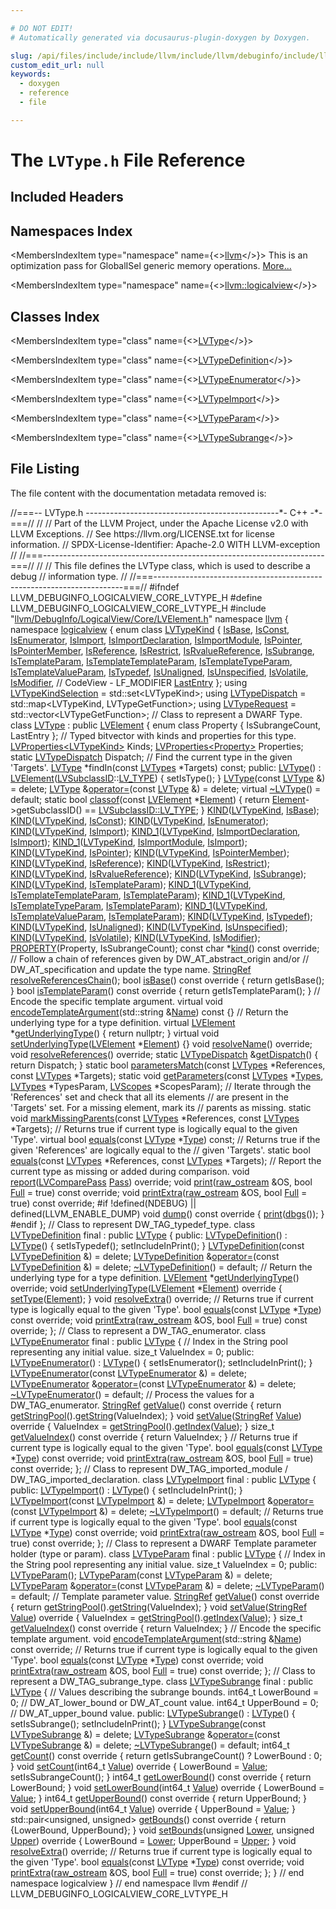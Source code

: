 ```yaml
---

# DO NOT EDIT!
# Automatically generated via docusaurus-plugin-doxygen by Doxygen.

slug: /api/files/include/include/llvm/include/llvm/debuginfo/include/llvm/debuginfo/logicalview/include/llvm/debuginfo/logicalview/core/lvtype-h
custom_edit_url: null
keywords:
  - doxygen
  - reference
  - file

---
```





# The `LVType.h` File Reference

<DoxygenPage pluginConfig={pluginConfig}>



## Included Headers

<IncludesList>
<IncludesListItem
  filePath="llvm/DebugInfo/LogicalView/Core/LVElement.h"
  permalink="/docs/api/files/include/include/llvm/include/llvm/debuginfo/include/llvm/debuginfo/logicalview/include/llvm/debuginfo/logicalview/core/lvelement-h"
  isLocal="true" />
</IncludesList>

## Namespaces Index

<MembersIndex>

<MembersIndexItem
  type="namespace"
  name={<><a href="/docs/api/namespaces/llvm">llvm</a></>}>
This is an optimization pass for GlobalISel generic memory operations. <a href="/docs/api/namespaces/llvm/#details">More...</a>
</MembersIndexItem>

<MembersIndexItem
  type="namespace"
  name={<><a href="/docs/api/namespaces/llvm/logicalview">llvm::logicalview</a></>}>
</MembersIndexItem>

</MembersIndex>

## Classes Index

<MembersIndex>

<MembersIndexItem
  type="class"
  name={<><a href="/docs/api/classes/llvm/logicalview/lvtype">LVType</a></>}>
</MembersIndexItem>

<MembersIndexItem
  type="class"
  name={<><a href="/docs/api/classes/llvm/logicalview/lvtypedefinition">LVTypeDefinition</a></>}>
</MembersIndexItem>

<MembersIndexItem
  type="class"
  name={<><a href="/docs/api/classes/llvm/logicalview/lvtypeenumerator">LVTypeEnumerator</a></>}>
</MembersIndexItem>

<MembersIndexItem
  type="class"
  name={<><a href="/docs/api/classes/llvm/logicalview/lvtypeimport">LVTypeImport</a></>}>
</MembersIndexItem>

<MembersIndexItem
  type="class"
  name={<><a href="/docs/api/classes/llvm/logicalview/lvtypeparam">LVTypeParam</a></>}>
</MembersIndexItem>

<MembersIndexItem
  type="class"
  name={<><a href="/docs/api/classes/llvm/logicalview/lvtypesubrange">LVTypeSubrange</a></>}>
</MembersIndexItem>

</MembersIndex>


## File Listing

The file content with the documentation metadata removed is:

<ProgramListing>

<Link id="l00001" /><CodeLine lineNumber="1"><Highlight kind="comment">//===-- LVType.h ------------------------------------------------&#42;- C++ -&#42;-===//</Highlight><Highlight kind="normal"></Highlight></CodeLine>
<Link id="l00002" /><CodeLine lineNumber="2"><Highlight kind="normal"></Highlight><Highlight kind="comment">//</Highlight><Highlight kind="normal"></Highlight></CodeLine>
<Link id="l00003" /><CodeLine lineNumber="3"><Highlight kind="normal"></Highlight><Highlight kind="comment">// Part of the LLVM Project, under the Apache License v2.0 with LLVM Exceptions.</Highlight><Highlight kind="normal"></Highlight></CodeLine>
<Link id="l00004" /><CodeLine lineNumber="4"><Highlight kind="normal"></Highlight><Highlight kind="comment">// See https://llvm.org/LICENSE.txt for license information.</Highlight><Highlight kind="normal"></Highlight></CodeLine>
<Link id="l00005" /><CodeLine lineNumber="5"><Highlight kind="normal"></Highlight><Highlight kind="comment">// SPDX-License-Identifier: Apache-2.0 WITH LLVM-exception</Highlight><Highlight kind="normal"></Highlight></CodeLine>
<Link id="l00006" /><CodeLine lineNumber="6"><Highlight kind="normal"></Highlight><Highlight kind="comment">//</Highlight><Highlight kind="normal"></Highlight></CodeLine>
<Link id="l00007" /><CodeLine lineNumber="7"><Highlight kind="normal"></Highlight><Highlight kind="comment">//===----------------------------------------------------------------------===//</Highlight><Highlight kind="normal"></Highlight></CodeLine>
<Link id="l00008" /><CodeLine lineNumber="8"><Highlight kind="normal"></Highlight><Highlight kind="comment">//</Highlight><Highlight kind="normal"></Highlight></CodeLine>
<Link id="l00009" /><CodeLine lineNumber="9"><Highlight kind="normal"></Highlight><Highlight kind="comment">// This file defines the LVType class, which is used to describe a debug</Highlight><Highlight kind="normal"></Highlight></CodeLine>
<Link id="l00010" /><CodeLine lineNumber="10"><Highlight kind="normal"></Highlight><Highlight kind="comment">// information type.</Highlight><Highlight kind="normal"></Highlight></CodeLine>
<Link id="l00011" /><CodeLine lineNumber="11"><Highlight kind="normal"></Highlight><Highlight kind="comment">//</Highlight><Highlight kind="normal"></Highlight></CodeLine>
<Link id="l00012" /><CodeLine lineNumber="12"><Highlight kind="normal"></Highlight><Highlight kind="comment">//===----------------------------------------------------------------------===//</Highlight><Highlight kind="normal"></Highlight></CodeLine>
<Link id="l00013" /><CodeLine lineNumber="13"><Highlight kind="normal"></Highlight></CodeLine>
<Link id="l00014" /><CodeLine lineNumber="14"><Highlight kind="normal"></Highlight><Highlight kind="preprocessor">#ifndef LLVM&#95;DEBUGINFO&#95;LOGICALVIEW&#95;CORE&#95;LVTYPE&#95;H</Highlight><Highlight kind="normal"></Highlight></CodeLine>
<Link id="l00015" /><CodeLine lineNumber="15"><Highlight kind="normal"></Highlight><Highlight kind="preprocessor">#define LLVM&#95;DEBUGINFO&#95;LOGICALVIEW&#95;CORE&#95;LVTYPE&#95;H</Highlight><Highlight kind="normal"></Highlight></CodeLine>
<Link id="l00016" /><CodeLine lineNumber="16"><Highlight kind="normal"></Highlight></CodeLine>
<Link id="l00017" /><CodeLine lineNumber="17"><Highlight kind="normal"></Highlight><Highlight kind="preprocessor">#include &quot;<a href="/docs/api/files/include/include/llvm/include/llvm/debuginfo/include/llvm/debuginfo/logicalview/include/llvm/debuginfo/logicalview/core/lvelement-h">llvm/DebugInfo/LogicalView/Core/LVElement.h</a>&quot;</Highlight><Highlight kind="normal"></Highlight></CodeLine>
<Link id="l00018" /><CodeLine lineNumber="18"><Highlight kind="normal"></Highlight></CodeLine>
<Link id="l00019" /><CodeLine lineNumber="19"><Highlight kind="normal"></Highlight><Highlight kind="keyword">namespace </Highlight><Highlight kind="normal"><a href="/docs/api/namespaces/llvm">llvm</a> &#123;</Highlight></CodeLine>
<Link id="l00020" /><CodeLine lineNumber="20"><Highlight kind="normal"></Highlight><Highlight kind="keyword">namespace </Highlight><Highlight kind="normal"><a href="/docs/api/namespaces/llvm/logicalview">logicalview</a> &#123;</Highlight></CodeLine>
<Link id="l00021" /><CodeLine lineNumber="21"><Highlight kind="normal"></Highlight></CodeLine>
<Link id="l00022" /><CodeLine lineNumber="22" lineLink="/docs/api/namespaces/llvm/logicalview/#a42e90ed71f74ed914c1a0071c3675959"><Highlight kind="normal"></Highlight><Highlight kind="keyword">enum class</Highlight><Highlight kind="normal"> <a href="/docs/api/namespaces/llvm/logicalview/#a42e90ed71f74ed914c1a0071c3675959">LVTypeKind</a> &#123;</Highlight></CodeLine>
<Link id="l00023" /><CodeLine lineNumber="23" lineLink="/docs/api/namespaces/llvm/logicalview/#a42e90ed71f74ed914c1a0071c3675959a27d30161f478254574e9aa22e4e9308e"><Highlight kind="normal">  <a href="/docs/api/namespaces/llvm/logicalview/#a42e90ed71f74ed914c1a0071c3675959a27d30161f478254574e9aa22e4e9308e">IsBase</a>,</Highlight></CodeLine>
<Link id="l00024" /><CodeLine lineNumber="24" lineLink="/docs/api/namespaces/llvm/logicalview/#a42e90ed71f74ed914c1a0071c3675959a9cdc0f911724cdf4e51e159ffd422eb2"><Highlight kind="normal">  <a href="/docs/api/namespaces/llvm/logicalview/#a42e90ed71f74ed914c1a0071c3675959a9cdc0f911724cdf4e51e159ffd422eb2">IsConst</a>,</Highlight></CodeLine>
<Link id="l00025" /><CodeLine lineNumber="25" lineLink="/docs/api/namespaces/llvm/logicalview/#a42e90ed71f74ed914c1a0071c3675959adfc2cc6f9d0a4b4dff42662efcf06db7"><Highlight kind="normal">  <a href="/docs/api/namespaces/llvm/logicalview/#a42e90ed71f74ed914c1a0071c3675959adfc2cc6f9d0a4b4dff42662efcf06db7">IsEnumerator</a>,</Highlight></CodeLine>
<Link id="l00026" /><CodeLine lineNumber="26" lineLink="/docs/api/namespaces/llvm/logicalview/#a42e90ed71f74ed914c1a0071c3675959aab2c864cef0fda56b0b3012d07264190"><Highlight kind="normal">  <a href="/docs/api/namespaces/llvm/logicalview/#a42e90ed71f74ed914c1a0071c3675959aab2c864cef0fda56b0b3012d07264190">IsImport</a>,</Highlight></CodeLine>
<Link id="l00027" /><CodeLine lineNumber="27" lineLink="/docs/api/namespaces/llvm/logicalview/#a42e90ed71f74ed914c1a0071c3675959ab448965085aa15832e001c4085cb146e"><Highlight kind="normal">  <a href="/docs/api/namespaces/llvm/logicalview/#a42e90ed71f74ed914c1a0071c3675959ab448965085aa15832e001c4085cb146e">IsImportDeclaration</a>,</Highlight></CodeLine>
<Link id="l00028" /><CodeLine lineNumber="28" lineLink="/docs/api/namespaces/llvm/logicalview/#a42e90ed71f74ed914c1a0071c3675959aee52f0d1bfcb87da5a9a6d654e99a1ff"><Highlight kind="normal">  <a href="/docs/api/namespaces/llvm/logicalview/#a42e90ed71f74ed914c1a0071c3675959aee52f0d1bfcb87da5a9a6d654e99a1ff">IsImportModule</a>,</Highlight></CodeLine>
<Link id="l00029" /><CodeLine lineNumber="29" lineLink="/docs/api/namespaces/llvm/logicalview/#a42e90ed71f74ed914c1a0071c3675959a19f24dd953415de0a5f45a41b2067669"><Highlight kind="normal">  <a href="/docs/api/namespaces/llvm/logicalview/#a42e90ed71f74ed914c1a0071c3675959a19f24dd953415de0a5f45a41b2067669">IsPointer</a>,</Highlight></CodeLine>
<Link id="l00030" /><CodeLine lineNumber="30" lineLink="/docs/api/namespaces/llvm/logicalview/#a42e90ed71f74ed914c1a0071c3675959a5201fb8ce4d67dac658faafcf35126c5"><Highlight kind="normal">  <a href="/docs/api/namespaces/llvm/logicalview/#a42e90ed71f74ed914c1a0071c3675959a5201fb8ce4d67dac658faafcf35126c5">IsPointerMember</a>,</Highlight></CodeLine>
<Link id="l00031" /><CodeLine lineNumber="31" lineLink="/docs/api/namespaces/llvm/logicalview/#a42e90ed71f74ed914c1a0071c3675959ac84a54f21f416b509fb9625005d7d86f"><Highlight kind="normal">  <a href="/docs/api/namespaces/llvm/logicalview/#a42e90ed71f74ed914c1a0071c3675959ac84a54f21f416b509fb9625005d7d86f">IsReference</a>,</Highlight></CodeLine>
<Link id="l00032" /><CodeLine lineNumber="32" lineLink="/docs/api/namespaces/llvm/logicalview/#a42e90ed71f74ed914c1a0071c3675959ac9e9ce1021f3850599b60e82dab4cc11"><Highlight kind="normal">  <a href="/docs/api/namespaces/llvm/logicalview/#a42e90ed71f74ed914c1a0071c3675959ac9e9ce1021f3850599b60e82dab4cc11">IsRestrict</a>,</Highlight></CodeLine>
<Link id="l00033" /><CodeLine lineNumber="33" lineLink="/docs/api/namespaces/llvm/logicalview/#a42e90ed71f74ed914c1a0071c3675959af31bdcf5bf2c18a6b7164fe0bbe442ef"><Highlight kind="normal">  <a href="/docs/api/namespaces/llvm/logicalview/#a42e90ed71f74ed914c1a0071c3675959af31bdcf5bf2c18a6b7164fe0bbe442ef">IsRvalueReference</a>,</Highlight></CodeLine>
<Link id="l00034" /><CodeLine lineNumber="34" lineLink="/docs/api/namespaces/llvm/logicalview/#a42e90ed71f74ed914c1a0071c3675959a6970de7386fb6f138ea1dd68ae1224fa"><Highlight kind="normal">  <a href="/docs/api/namespaces/llvm/logicalview/#a42e90ed71f74ed914c1a0071c3675959a6970de7386fb6f138ea1dd68ae1224fa">IsSubrange</a>,</Highlight></CodeLine>
<Link id="l00035" /><CodeLine lineNumber="35" lineLink="/docs/api/namespaces/llvm/logicalview/#a42e90ed71f74ed914c1a0071c3675959a5beed8dec8ae60b797c2fd500c7613f3"><Highlight kind="normal">  <a href="/docs/api/namespaces/llvm/logicalview/#a42e90ed71f74ed914c1a0071c3675959a5beed8dec8ae60b797c2fd500c7613f3">IsTemplateParam</a>,</Highlight></CodeLine>
<Link id="l00036" /><CodeLine lineNumber="36" lineLink="/docs/api/namespaces/llvm/logicalview/#a42e90ed71f74ed914c1a0071c3675959a2cc4025e19a33607ca47ebaf86f0dbbd"><Highlight kind="normal">  <a href="/docs/api/namespaces/llvm/logicalview/#a42e90ed71f74ed914c1a0071c3675959a2cc4025e19a33607ca47ebaf86f0dbbd">IsTemplateTemplateParam</a>,</Highlight></CodeLine>
<Link id="l00037" /><CodeLine lineNumber="37" lineLink="/docs/api/namespaces/llvm/logicalview/#a42e90ed71f74ed914c1a0071c3675959a2846ca9ab68ef7f8c0c93f97be4b74cf"><Highlight kind="normal">  <a href="/docs/api/namespaces/llvm/logicalview/#a42e90ed71f74ed914c1a0071c3675959a2846ca9ab68ef7f8c0c93f97be4b74cf">IsTemplateTypeParam</a>,</Highlight></CodeLine>
<Link id="l00038" /><CodeLine lineNumber="38" lineLink="/docs/api/namespaces/llvm/logicalview/#a42e90ed71f74ed914c1a0071c3675959aa9b89717da55845abfd49bb409bc9edd"><Highlight kind="normal">  <a href="/docs/api/namespaces/llvm/logicalview/#a42e90ed71f74ed914c1a0071c3675959aa9b89717da55845abfd49bb409bc9edd">IsTemplateValueParam</a>,</Highlight></CodeLine>
<Link id="l00039" /><CodeLine lineNumber="39" lineLink="/docs/api/namespaces/llvm/logicalview/#a42e90ed71f74ed914c1a0071c3675959a0036ad38162eab21eb3d8426413cdb27"><Highlight kind="normal">  <a href="/docs/api/namespaces/llvm/logicalview/#a42e90ed71f74ed914c1a0071c3675959a0036ad38162eab21eb3d8426413cdb27">IsTypedef</a>,</Highlight></CodeLine>
<Link id="l00040" /><CodeLine lineNumber="40" lineLink="/docs/api/namespaces/llvm/logicalview/#a42e90ed71f74ed914c1a0071c3675959ab522e0ae17512e87b4d05a7e71c45ae9"><Highlight kind="normal">  <a href="/docs/api/namespaces/llvm/logicalview/#a42e90ed71f74ed914c1a0071c3675959ab522e0ae17512e87b4d05a7e71c45ae9">IsUnaligned</a>,</Highlight></CodeLine>
<Link id="l00041" /><CodeLine lineNumber="41" lineLink="/docs/api/namespaces/llvm/logicalview/#a42e90ed71f74ed914c1a0071c3675959ad8dd6587a1c5498a3f6f494891690030"><Highlight kind="normal">  <a href="/docs/api/namespaces/llvm/logicalview/#a3d5fc908e2b7551e895442fe95e2b090ad8dd6587a1c5498a3f6f494891690030">IsUnspecified</a>,</Highlight></CodeLine>
<Link id="l00042" /><CodeLine lineNumber="42" lineLink="/docs/api/namespaces/llvm/logicalview/#a42e90ed71f74ed914c1a0071c3675959a91910055328efee268d3064e78fb06c7"><Highlight kind="normal">  <a href="/docs/api/namespaces/llvm/logicalview/#a42e90ed71f74ed914c1a0071c3675959a91910055328efee268d3064e78fb06c7">IsVolatile</a>,</Highlight></CodeLine>
<Link id="l00043" /><CodeLine lineNumber="43" lineLink="/docs/api/namespaces/llvm/logicalview/#a42e90ed71f74ed914c1a0071c3675959a554eb977980380a21589ac27aeface40"><Highlight kind="normal">  <a href="/docs/api/namespaces/llvm/logicalview/#a42e90ed71f74ed914c1a0071c3675959a554eb977980380a21589ac27aeface40">IsModifier</a>, </Highlight><Highlight kind="comment">// CodeView - LF&#95;MODIFIER</Highlight><Highlight kind="normal"></Highlight></CodeLine>
<Link id="l00044" /><CodeLine lineNumber="44" lineLink="/docs/api/namespaces/llvm/logicalview/#a42e90ed71f74ed914c1a0071c3675959aa8dd94192f46c5d6b627fa48d2232456"><Highlight kind="normal">  <a href="/docs/api/namespaces/llvm/logicalview/#a67a0a9e98b6eba7815f33e0e25ab4a3daa8dd94192f46c5d6b627fa48d2232456">LastEntry</a></Highlight></CodeLine>
<Link id="l00045" /><CodeLine lineNumber="45"><Highlight kind="normal">&#125;;</Highlight></CodeLine>
<Link id="l00046" /><CodeLine lineNumber="46" lineLink="/docs/api/namespaces/llvm/logicalview/#a905ebf8ee2c6feec80dac2d1ce52e0c2"><Highlight kind="normal"></Highlight><Highlight kind="keyword">using </Highlight><Highlight kind="normal"><a href="/docs/api/namespaces/llvm/logicalview/#a905ebf8ee2c6feec80dac2d1ce52e0c2">LVTypeKindSelection</a> = std::set&lt;LVTypeKind&gt;;</Highlight></CodeLine>
<Link id="l00047" /><CodeLine lineNumber="47" lineLink="/docs/api/namespaces/llvm/logicalview/#a4e327fefcccc07b53ae8bc6911691a26"><Highlight kind="normal"></Highlight><Highlight kind="keyword">using </Highlight><Highlight kind="normal"><a href="/docs/api/namespaces/llvm/logicalview/#a4e327fefcccc07b53ae8bc6911691a26">LVTypeDispatch</a> = std::map&lt;LVTypeKind, LVTypeGetFunction&gt;;</Highlight></CodeLine>
<Link id="l00048" /><CodeLine lineNumber="48" lineLink="/docs/api/namespaces/llvm/logicalview/#a878dd30bd1b4f0c4abe5fc0d15769ca4"><Highlight kind="normal"></Highlight><Highlight kind="keyword">using </Highlight><Highlight kind="normal"><a href="/docs/api/namespaces/llvm/logicalview/#a878dd30bd1b4f0c4abe5fc0d15769ca4">LVTypeRequest</a> = std::vector&lt;LVTypeGetFunction&gt;;</Highlight></CodeLine>
<Link id="l00049" /><CodeLine lineNumber="49"><Highlight kind="normal"></Highlight></CodeLine>
<Link id="l00050" /><CodeLine lineNumber="50"><Highlight kind="normal"></Highlight><Highlight kind="comment">// Class to represent a DWARF Type.</Highlight><Highlight kind="normal"></Highlight></CodeLine>
<Link id="l00051" /><CodeLine lineNumber="51" lineLink="/docs/api/classes/llvm/logicalview/lvtype"><Highlight kind="normal"></Highlight><Highlight kind="keyword">class </Highlight><Highlight kind="normal"><a href="/docs/api/classes/llvm/logicalview/lvtype/#a9b1a64632e0bf7ffc9bfc40032f0c5fc">LVType</a> : </Highlight><Highlight kind="keyword">public</Highlight><Highlight kind="normal"> <a href="/docs/api/classes/llvm/logicalview/lvelement/#a472b2d467bd099e1735f895c415ae034">LVElement</a> &#123;</Highlight></CodeLine>
<Link id="l00052" /><CodeLine lineNumber="52"><Highlight kind="normal">  </Highlight><Highlight kind="keyword">enum class</Highlight><Highlight kind="normal"> Property &#123; IsSubrangeCount, LastEntry &#125;;</Highlight></CodeLine>
<Link id="l00053" /><CodeLine lineNumber="53"><Highlight kind="normal"></Highlight></CodeLine>
<Link id="l00054" /><CodeLine lineNumber="54"><Highlight kind="normal">  </Highlight><Highlight kind="comment">// Typed bitvector with kinds and properties for this type.</Highlight><Highlight kind="normal"></Highlight></CodeLine>
<Link id="l00055" /><CodeLine lineNumber="55"><Highlight kind="normal">  <a href="/docs/api/classes/llvm/logicalview/lvproperties">LVProperties&lt;LVTypeKind&gt;</a> Kinds;</Highlight></CodeLine>
<Link id="l00056" /><CodeLine lineNumber="56"><Highlight kind="normal">  <a href="/docs/api/classes/llvm/logicalview/lvproperties">LVProperties&lt;Property&gt;</a> Properties;</Highlight></CodeLine>
<Link id="l00057" /><CodeLine lineNumber="57"><Highlight kind="normal">  </Highlight><Highlight kind="keyword">static</Highlight><Highlight kind="normal"> <a href="/docs/api/namespaces/llvm/logicalview/#a4e327fefcccc07b53ae8bc6911691a26">LVTypeDispatch</a> Dispatch;</Highlight></CodeLine>
<Link id="l00058" /><CodeLine lineNumber="58"><Highlight kind="normal"></Highlight></CodeLine>
<Link id="l00059" /><CodeLine lineNumber="59"><Highlight kind="normal">  </Highlight><Highlight kind="comment">// Find the current type in the given &#39;Targets&#39;.</Highlight><Highlight kind="normal"></Highlight></CodeLine>
<Link id="l00060" /><CodeLine lineNumber="60"><Highlight kind="normal">  <a href="/docs/api/classes/llvm/logicalview/lvtype/#a9b1a64632e0bf7ffc9bfc40032f0c5fc">LVType</a> &#42;findIn(</Highlight><Highlight kind="keyword">const</Highlight><Highlight kind="normal"> <a href="/docs/api/namespaces/llvm/logicalview/#aef1328881e2236584b34de4050631e4b">LVTypes</a> &#42;Targets) </Highlight><Highlight kind="keyword">const</Highlight><Highlight kind="normal">;</Highlight></CodeLine>
<Link id="l00061" /><CodeLine lineNumber="61"><Highlight kind="normal"></Highlight></CodeLine>
<Link id="l00062" /><CodeLine lineNumber="62"><Highlight kind="normal"></Highlight><Highlight kind="keyword">public</Highlight><Highlight kind="normal">:</Highlight></CodeLine>
<Link id="l00063" /><CodeLine lineNumber="63" lineLink="/docs/api/classes/llvm/logicalview/lvtype/#a9b1a64632e0bf7ffc9bfc40032f0c5fc"><Highlight kind="normal">  <a href="/docs/api/classes/llvm/logicalview/lvtype/#a9b1a64632e0bf7ffc9bfc40032f0c5fc">LVType</a>() : <a href="/docs/api/classes/llvm/logicalview/lvelement/#a472b2d467bd099e1735f895c415ae034">LVElement</a>(<a href="/docs/api/namespaces/llvm/logicalview/#ac5b889725ac97a28717b8f8de99c9797">LVSubclassID</a>::<a href="/docs/api/namespaces/llvm/logicalview/#ac5b889725ac97a28717b8f8de99c9797a3e27322a39db745b139d2fa299bd35be">LV&#95;TYPE</a>) &#123; setIsType(); &#125;</Highlight></CodeLine>
<Link id="l00064" /><CodeLine lineNumber="64" lineLink="/docs/api/classes/llvm/logicalview/lvtype/#a5785c00363a4982543a733e306bfe7c8"><Highlight kind="normal">  <a href="/docs/api/classes/llvm/logicalview/lvtype/#a5785c00363a4982543a733e306bfe7c8">LVType</a>(</Highlight><Highlight kind="keyword">const</Highlight><Highlight kind="normal"> <a href="/docs/api/classes/llvm/logicalview/lvtype/#a9b1a64632e0bf7ffc9bfc40032f0c5fc">LVType</a> &amp;) = </Highlight><Highlight kind="keyword">delete</Highlight><Highlight kind="normal">;</Highlight></CodeLine>
<Link id="l00065" /><CodeLine lineNumber="65" lineLink="/docs/api/classes/llvm/logicalview/lvtype/#a7dec5a7627374358407d5119430effde"><Highlight kind="normal">  <a href="/docs/api/classes/llvm/logicalview/lvtype/#a9b1a64632e0bf7ffc9bfc40032f0c5fc">LVType</a> &amp;<a href="/docs/api/classes/llvm/logicalview/lvtype/#a7dec5a7627374358407d5119430effde">operator=</a>(</Highlight><Highlight kind="keyword">const</Highlight><Highlight kind="normal"> <a href="/docs/api/classes/llvm/logicalview/lvtype/#a9b1a64632e0bf7ffc9bfc40032f0c5fc">LVType</a> &amp;) = </Highlight><Highlight kind="keyword">delete</Highlight><Highlight kind="normal">;</Highlight></CodeLine>
<Link id="l00066" /><CodeLine lineNumber="66" lineLink="/docs/api/classes/llvm/logicalview/lvtype/#a3183150593e965b78f0e8cb8b220b20a"><Highlight kind="normal">  </Highlight><Highlight kind="keyword">virtual</Highlight><Highlight kind="normal"> <a href="/docs/api/classes/llvm/logicalview/lvtype/#a3183150593e965b78f0e8cb8b220b20a">~LVType</a>() = </Highlight><Highlight kind="keywordflow">default</Highlight><Highlight kind="normal">;</Highlight></CodeLine>
<Link id="l00067" /><CodeLine lineNumber="67"><Highlight kind="normal"></Highlight></CodeLine>
<Link id="l00068" /><CodeLine lineNumber="68" lineLink="/docs/api/classes/llvm/logicalview/lvtype/#add1e5a1a24cd4eb93f4566213529abc4"><Highlight kind="normal">  </Highlight><Highlight kind="keyword">static</Highlight><Highlight kind="normal"> </Highlight><Highlight kind="keywordtype">bool</Highlight><Highlight kind="normal"> <a href="/docs/api/classes/llvm/logicalview/lvtype/#add1e5a1a24cd4eb93f4566213529abc4">classof</a>(</Highlight><Highlight kind="keyword">const</Highlight><Highlight kind="normal"> <a href="/docs/api/classes/llvm/logicalview/lvelement/#a472b2d467bd099e1735f895c415ae034">LVElement</a> &#42;<a href="/docs/api/classes/llvm/logicalview/lvobject/#a0443a6aea3e495934ac8b6da347b18cc">Element</a>) &#123;</Highlight></CodeLine>
<Link id="l00069" /><CodeLine lineNumber="69"><Highlight kind="normal">    </Highlight><Highlight kind="keywordflow">return</Highlight><Highlight kind="normal"> <a href="/docs/api/classes/llvm/logicalview/lvobject/#a0443a6aea3e495934ac8b6da347b18cc">Element</a>-&gt;getSubclassID() == <a href="/docs/api/namespaces/llvm/logicalview/#ac5b889725ac97a28717b8f8de99c9797a3e27322a39db745b139d2fa299bd35be">LVSubclassID::LV&#95;TYPE</a>;</Highlight></CodeLine>
<Link id="l00070" /><CodeLine lineNumber="70"><Highlight kind="normal">  &#125;</Highlight></CodeLine>
<Link id="l00071" /><CodeLine lineNumber="71"><Highlight kind="normal"></Highlight></CodeLine>
<Link id="l00072" /><CodeLine lineNumber="72" lineLink="/docs/api/classes/llvm/logicalview/lvtype/#a3bcf1905ee83054b53ef0d3bc1e73e7d"><Highlight kind="normal">  <a href="/docs/api/classes/llvm/logicalview/lvtype/#a3bcf1905ee83054b53ef0d3bc1e73e7d">KIND</a>(<a href="/docs/api/namespaces/llvm/logicalview/#a42e90ed71f74ed914c1a0071c3675959">LVTypeKind</a>, <a href="/docs/api/namespaces/llvm/logicalview/#a42e90ed71f74ed914c1a0071c3675959a27d30161f478254574e9aa22e4e9308e">IsBase</a>);</Highlight></CodeLine>
<Link id="l00073" /><CodeLine lineNumber="73" lineLink="/docs/api/classes/llvm/logicalview/lvtype/#a5359b35161700f5168de34a5040ad6f0"><Highlight kind="normal">  <a href="/docs/api/classes/llvm/logicalview/lvtype/#a5359b35161700f5168de34a5040ad6f0">KIND</a>(<a href="/docs/api/namespaces/llvm/logicalview/#a42e90ed71f74ed914c1a0071c3675959">LVTypeKind</a>, <a href="/docs/api/namespaces/llvm/logicalview/#a42e90ed71f74ed914c1a0071c3675959a9cdc0f911724cdf4e51e159ffd422eb2">IsConst</a>);</Highlight></CodeLine>
<Link id="l00074" /><CodeLine lineNumber="74" lineLink="/docs/api/classes/llvm/logicalview/lvtype/#a0f05d84f9cd2869b93857fd95ad8c1e5"><Highlight kind="normal">  <a href="/docs/api/classes/llvm/logicalview/lvtype/#a0f05d84f9cd2869b93857fd95ad8c1e5">KIND</a>(<a href="/docs/api/namespaces/llvm/logicalview/#a42e90ed71f74ed914c1a0071c3675959">LVTypeKind</a>, <a href="/docs/api/namespaces/llvm/logicalview/#a42e90ed71f74ed914c1a0071c3675959adfc2cc6f9d0a4b4dff42662efcf06db7">IsEnumerator</a>);</Highlight></CodeLine>
<Link id="l00075" /><CodeLine lineNumber="75" lineLink="/docs/api/classes/llvm/logicalview/lvtype/#aa1e966ddc25c3c987773477dff8e4335"><Highlight kind="normal">  <a href="/docs/api/classes/llvm/logicalview/lvtype/#aa1e966ddc25c3c987773477dff8e4335">KIND</a>(<a href="/docs/api/namespaces/llvm/logicalview/#a42e90ed71f74ed914c1a0071c3675959">LVTypeKind</a>, <a href="/docs/api/namespaces/llvm/logicalview/#a42e90ed71f74ed914c1a0071c3675959aab2c864cef0fda56b0b3012d07264190">IsImport</a>);</Highlight></CodeLine>
<Link id="l00076" /><CodeLine lineNumber="76" lineLink="/docs/api/classes/llvm/logicalview/lvtype/#a6e4edc841ebc3988aaad3ec4093fc773"><Highlight kind="normal">  <a href="/docs/api/classes/llvm/logicalview/lvtype/#a6e4edc841ebc3988aaad3ec4093fc773">KIND&#95;1</a>(<a href="/docs/api/namespaces/llvm/logicalview/#a42e90ed71f74ed914c1a0071c3675959">LVTypeKind</a>, <a href="/docs/api/namespaces/llvm/logicalview/#a42e90ed71f74ed914c1a0071c3675959ab448965085aa15832e001c4085cb146e">IsImportDeclaration</a>, <a href="/docs/api/namespaces/llvm/logicalview/#a42e90ed71f74ed914c1a0071c3675959aab2c864cef0fda56b0b3012d07264190">IsImport</a>);</Highlight></CodeLine>
<Link id="l00077" /><CodeLine lineNumber="77" lineLink="/docs/api/classes/llvm/logicalview/lvtype/#a0950e21730326b5fc1f052f56430240d"><Highlight kind="normal">  <a href="/docs/api/classes/llvm/logicalview/lvtype/#a0950e21730326b5fc1f052f56430240d">KIND&#95;1</a>(<a href="/docs/api/namespaces/llvm/logicalview/#a42e90ed71f74ed914c1a0071c3675959">LVTypeKind</a>, <a href="/docs/api/namespaces/llvm/logicalview/#a42e90ed71f74ed914c1a0071c3675959aee52f0d1bfcb87da5a9a6d654e99a1ff">IsImportModule</a>, <a href="/docs/api/namespaces/llvm/logicalview/#a42e90ed71f74ed914c1a0071c3675959aab2c864cef0fda56b0b3012d07264190">IsImport</a>);</Highlight></CodeLine>
<Link id="l00078" /><CodeLine lineNumber="78" lineLink="/docs/api/classes/llvm/logicalview/lvtype/#a6ceb58a42cb7f0a0d797aa222c1fad50"><Highlight kind="normal">  <a href="/docs/api/classes/llvm/logicalview/lvtype/#a6ceb58a42cb7f0a0d797aa222c1fad50">KIND</a>(<a href="/docs/api/namespaces/llvm/logicalview/#a42e90ed71f74ed914c1a0071c3675959">LVTypeKind</a>, <a href="/docs/api/namespaces/llvm/logicalview/#a42e90ed71f74ed914c1a0071c3675959a19f24dd953415de0a5f45a41b2067669">IsPointer</a>);</Highlight></CodeLine>
<Link id="l00079" /><CodeLine lineNumber="79" lineLink="/docs/api/classes/llvm/logicalview/lvtype/#ab76d9dc2c3b3799abb78ee14ea868e9e"><Highlight kind="normal">  <a href="/docs/api/classes/llvm/logicalview/lvtype/#ab76d9dc2c3b3799abb78ee14ea868e9e">KIND</a>(<a href="/docs/api/namespaces/llvm/logicalview/#a42e90ed71f74ed914c1a0071c3675959">LVTypeKind</a>, <a href="/docs/api/namespaces/llvm/logicalview/#a42e90ed71f74ed914c1a0071c3675959a5201fb8ce4d67dac658faafcf35126c5">IsPointerMember</a>);</Highlight></CodeLine>
<Link id="l00080" /><CodeLine lineNumber="80" lineLink="/docs/api/classes/llvm/logicalview/lvtype/#a6464252b72adbebc7923c567bf4b7f7c"><Highlight kind="normal">  <a href="/docs/api/classes/llvm/logicalview/lvtype/#a6464252b72adbebc7923c567bf4b7f7c">KIND</a>(<a href="/docs/api/namespaces/llvm/logicalview/#a42e90ed71f74ed914c1a0071c3675959">LVTypeKind</a>, <a href="/docs/api/namespaces/llvm/logicalview/#a42e90ed71f74ed914c1a0071c3675959ac84a54f21f416b509fb9625005d7d86f">IsReference</a>);</Highlight></CodeLine>
<Link id="l00081" /><CodeLine lineNumber="81" lineLink="/docs/api/classes/llvm/logicalview/lvtype/#a4bfee77dc2a9b74bfb54fae6124eade3"><Highlight kind="normal">  <a href="/docs/api/classes/llvm/logicalview/lvtype/#a4bfee77dc2a9b74bfb54fae6124eade3">KIND</a>(<a href="/docs/api/namespaces/llvm/logicalview/#a42e90ed71f74ed914c1a0071c3675959">LVTypeKind</a>, <a href="/docs/api/namespaces/llvm/logicalview/#a42e90ed71f74ed914c1a0071c3675959ac9e9ce1021f3850599b60e82dab4cc11">IsRestrict</a>);</Highlight></CodeLine>
<Link id="l00082" /><CodeLine lineNumber="82" lineLink="/docs/api/classes/llvm/logicalview/lvtype/#a07d279b29f14e9915e2a848601c47980"><Highlight kind="normal">  <a href="/docs/api/classes/llvm/logicalview/lvtype/#a07d279b29f14e9915e2a848601c47980">KIND</a>(<a href="/docs/api/namespaces/llvm/logicalview/#a42e90ed71f74ed914c1a0071c3675959">LVTypeKind</a>, <a href="/docs/api/namespaces/llvm/logicalview/#a42e90ed71f74ed914c1a0071c3675959af31bdcf5bf2c18a6b7164fe0bbe442ef">IsRvalueReference</a>);</Highlight></CodeLine>
<Link id="l00083" /><CodeLine lineNumber="83" lineLink="/docs/api/classes/llvm/logicalview/lvtype/#ae6fdd81814a748a1b54ea1e8d763d17a"><Highlight kind="normal">  <a href="/docs/api/classes/llvm/logicalview/lvtype/#ae6fdd81814a748a1b54ea1e8d763d17a">KIND</a>(<a href="/docs/api/namespaces/llvm/logicalview/#a42e90ed71f74ed914c1a0071c3675959">LVTypeKind</a>, <a href="/docs/api/namespaces/llvm/logicalview/#a42e90ed71f74ed914c1a0071c3675959a6970de7386fb6f138ea1dd68ae1224fa">IsSubrange</a>);</Highlight></CodeLine>
<Link id="l00084" /><CodeLine lineNumber="84" lineLink="/docs/api/classes/llvm/logicalview/lvtype/#a087ae0f97d7da1dc74deee48d16f8f70"><Highlight kind="normal">  <a href="/docs/api/classes/llvm/logicalview/lvtype/#a087ae0f97d7da1dc74deee48d16f8f70">KIND</a>(<a href="/docs/api/namespaces/llvm/logicalview/#a42e90ed71f74ed914c1a0071c3675959">LVTypeKind</a>, <a href="/docs/api/namespaces/llvm/logicalview/#a42e90ed71f74ed914c1a0071c3675959a5beed8dec8ae60b797c2fd500c7613f3">IsTemplateParam</a>);</Highlight></CodeLine>
<Link id="l00085" /><CodeLine lineNumber="85" lineLink="/docs/api/classes/llvm/logicalview/lvtype/#ab5746cc7ff8ff871b4553b3b6d1e8e51"><Highlight kind="normal">  <a href="/docs/api/classes/llvm/logicalview/lvtype/#ab5746cc7ff8ff871b4553b3b6d1e8e51">KIND&#95;1</a>(<a href="/docs/api/namespaces/llvm/logicalview/#a42e90ed71f74ed914c1a0071c3675959">LVTypeKind</a>, <a href="/docs/api/namespaces/llvm/logicalview/#a42e90ed71f74ed914c1a0071c3675959a2cc4025e19a33607ca47ebaf86f0dbbd">IsTemplateTemplateParam</a>, <a href="/docs/api/namespaces/llvm/logicalview/#a42e90ed71f74ed914c1a0071c3675959a5beed8dec8ae60b797c2fd500c7613f3">IsTemplateParam</a>);</Highlight></CodeLine>
<Link id="l00086" /><CodeLine lineNumber="86" lineLink="/docs/api/classes/llvm/logicalview/lvtype/#afb51ecffeae93c90c5850d3d3c3ab79f"><Highlight kind="normal">  <a href="/docs/api/classes/llvm/logicalview/lvtype/#afb51ecffeae93c90c5850d3d3c3ab79f">KIND&#95;1</a>(<a href="/docs/api/namespaces/llvm/logicalview/#a42e90ed71f74ed914c1a0071c3675959">LVTypeKind</a>, <a href="/docs/api/namespaces/llvm/logicalview/#a42e90ed71f74ed914c1a0071c3675959a2846ca9ab68ef7f8c0c93f97be4b74cf">IsTemplateTypeParam</a>, <a href="/docs/api/namespaces/llvm/logicalview/#a42e90ed71f74ed914c1a0071c3675959a5beed8dec8ae60b797c2fd500c7613f3">IsTemplateParam</a>);</Highlight></CodeLine>
<Link id="l00087" /><CodeLine lineNumber="87" lineLink="/docs/api/classes/llvm/logicalview/lvtype/#af0f5481f6b6420207a7b5b554f052661"><Highlight kind="normal">  <a href="/docs/api/classes/llvm/logicalview/lvtype/#af0f5481f6b6420207a7b5b554f052661">KIND&#95;1</a>(<a href="/docs/api/namespaces/llvm/logicalview/#a42e90ed71f74ed914c1a0071c3675959">LVTypeKind</a>, <a href="/docs/api/namespaces/llvm/logicalview/#a42e90ed71f74ed914c1a0071c3675959aa9b89717da55845abfd49bb409bc9edd">IsTemplateValueParam</a>, <a href="/docs/api/namespaces/llvm/logicalview/#a42e90ed71f74ed914c1a0071c3675959a5beed8dec8ae60b797c2fd500c7613f3">IsTemplateParam</a>);</Highlight></CodeLine>
<Link id="l00088" /><CodeLine lineNumber="88" lineLink="/docs/api/classes/llvm/logicalview/lvtype/#a5d01d356c7ca99b631af260620de393c"><Highlight kind="normal">  <a href="/docs/api/classes/llvm/logicalview/lvtype/#a5d01d356c7ca99b631af260620de393c">KIND</a>(<a href="/docs/api/namespaces/llvm/logicalview/#a42e90ed71f74ed914c1a0071c3675959">LVTypeKind</a>, <a href="/docs/api/namespaces/llvm/logicalview/#a42e90ed71f74ed914c1a0071c3675959a0036ad38162eab21eb3d8426413cdb27">IsTypedef</a>);</Highlight></CodeLine>
<Link id="l00089" /><CodeLine lineNumber="89" lineLink="/docs/api/classes/llvm/logicalview/lvtype/#ac55ea40d360cfaa58b1620a6d91b0bf2"><Highlight kind="normal">  <a href="/docs/api/classes/llvm/logicalview/lvtype/#ac55ea40d360cfaa58b1620a6d91b0bf2">KIND</a>(<a href="/docs/api/namespaces/llvm/logicalview/#a42e90ed71f74ed914c1a0071c3675959">LVTypeKind</a>, <a href="/docs/api/namespaces/llvm/logicalview/#a42e90ed71f74ed914c1a0071c3675959ab522e0ae17512e87b4d05a7e71c45ae9">IsUnaligned</a>);</Highlight></CodeLine>
<Link id="l00090" /><CodeLine lineNumber="90" lineLink="/docs/api/classes/llvm/logicalview/lvtype/#a45195839c7ca022ee729dadbfe65364f"><Highlight kind="normal">  <a href="/docs/api/classes/llvm/logicalview/lvtype/#a45195839c7ca022ee729dadbfe65364f">KIND</a>(<a href="/docs/api/namespaces/llvm/logicalview/#a42e90ed71f74ed914c1a0071c3675959">LVTypeKind</a>, <a href="/docs/api/namespaces/llvm/logicalview/#a3d5fc908e2b7551e895442fe95e2b090ad8dd6587a1c5498a3f6f494891690030">IsUnspecified</a>);</Highlight></CodeLine>
<Link id="l00091" /><CodeLine lineNumber="91" lineLink="/docs/api/classes/llvm/logicalview/lvtype/#a75b01920073deb3a72e5634dfd8e3307"><Highlight kind="normal">  <a href="/docs/api/classes/llvm/logicalview/lvtype/#a75b01920073deb3a72e5634dfd8e3307">KIND</a>(<a href="/docs/api/namespaces/llvm/logicalview/#a42e90ed71f74ed914c1a0071c3675959">LVTypeKind</a>, <a href="/docs/api/namespaces/llvm/logicalview/#a42e90ed71f74ed914c1a0071c3675959a91910055328efee268d3064e78fb06c7">IsVolatile</a>);</Highlight></CodeLine>
<Link id="l00092" /><CodeLine lineNumber="92" lineLink="/docs/api/classes/llvm/logicalview/lvtype/#a9bd3900245f0cb290b71c29000f1fda3"><Highlight kind="normal">  <a href="/docs/api/classes/llvm/logicalview/lvtype/#a9bd3900245f0cb290b71c29000f1fda3">KIND</a>(<a href="/docs/api/namespaces/llvm/logicalview/#a42e90ed71f74ed914c1a0071c3675959">LVTypeKind</a>, <a href="/docs/api/namespaces/llvm/logicalview/#a42e90ed71f74ed914c1a0071c3675959a554eb977980380a21589ac27aeface40">IsModifier</a>);</Highlight></CodeLine>
<Link id="l00093" /><CodeLine lineNumber="93"><Highlight kind="normal"></Highlight></CodeLine>
<Link id="l00094" /><CodeLine lineNumber="94" lineLink="/docs/api/classes/llvm/logicalview/lvtype/#a758f05fd6104215ce72e30cd3e0e719a"><Highlight kind="normal">  <a href="/docs/api/classes/llvm/logicalview/lvtype/#a758f05fd6104215ce72e30cd3e0e719a">PROPERTY</a>(Property, IsSubrangeCount);</Highlight></CodeLine>
<Link id="l00095" /><CodeLine lineNumber="95"><Highlight kind="normal"></Highlight></CodeLine>
<Link id="l00096" /><CodeLine lineNumber="96"><Highlight kind="normal">  </Highlight><Highlight kind="keyword">const</Highlight><Highlight kind="normal"> </Highlight><Highlight kind="keywordtype">char</Highlight><Highlight kind="normal"> &#42;<a href="/docs/api/classes/llvm/logicalview/lvtype/#aa7cbe68716ea91cac7c8711ba94adc7a">kind</a>() </Highlight><Highlight kind="keyword">const override</Highlight><Highlight kind="normal">;</Highlight></CodeLine>
<Link id="l00097" /><CodeLine lineNumber="97"><Highlight kind="normal"></Highlight></CodeLine>
<Link id="l00098" /><CodeLine lineNumber="98"><Highlight kind="normal">  </Highlight><Highlight kind="comment">// Follow a chain of references given by DW&#95;AT&#95;abstract&#95;origin and/or</Highlight><Highlight kind="normal"></Highlight></CodeLine>
<Link id="l00099" /><CodeLine lineNumber="99"><Highlight kind="normal">  </Highlight><Highlight kind="comment">// DW&#95;AT&#95;specification and update the type name.</Highlight><Highlight kind="normal"></Highlight></CodeLine>
<Link id="l00100" /><CodeLine lineNumber="100"><Highlight kind="normal">  <a href="/docs/api/classes/llvm/stringref">StringRef</a> <a href="/docs/api/classes/llvm/logicalview/lvtype/#a7371673afce4f6e355aa0fa3ce9e34f6">resolveReferencesChain</a>();</Highlight></CodeLine>
<Link id="l00101" /><CodeLine lineNumber="101"><Highlight kind="normal"></Highlight></CodeLine>
<Link id="l00102" /><CodeLine lineNumber="102" lineLink="/docs/api/classes/llvm/logicalview/lvtype/#a970aaae8c69d9db742d92cc5adfffb50"><Highlight kind="normal">  </Highlight><Highlight kind="keywordtype">bool</Highlight><Highlight kind="normal"> <a href="/docs/api/classes/llvm/logicalview/lvtype/#a970aaae8c69d9db742d92cc5adfffb50">isBase</a>()</Highlight><Highlight kind="keyword"> const override </Highlight><Highlight kind="normal">&#123; </Highlight><Highlight kind="keywordflow">return</Highlight><Highlight kind="normal"> getIsBase(); &#125;</Highlight></CodeLine>
<Link id="l00103" /><CodeLine lineNumber="103" lineLink="/docs/api/classes/llvm/logicalview/lvtype/#acd39cb374a59d32ab49154c45961a595"><Highlight kind="normal">  </Highlight><Highlight kind="keywordtype">bool</Highlight><Highlight kind="normal"> <a href="/docs/api/classes/llvm/logicalview/lvtype/#acd39cb374a59d32ab49154c45961a595">isTemplateParam</a>()</Highlight><Highlight kind="keyword"> const override </Highlight><Highlight kind="normal">&#123; </Highlight><Highlight kind="keywordflow">return</Highlight><Highlight kind="normal"> getIsTemplateParam(); &#125;</Highlight></CodeLine>
<Link id="l00104" /><CodeLine lineNumber="104"><Highlight kind="normal"></Highlight></CodeLine>
<Link id="l00105" /><CodeLine lineNumber="105"><Highlight kind="normal">  </Highlight><Highlight kind="comment">// Encode the specific template argument.</Highlight><Highlight kind="normal"></Highlight></CodeLine>
<Link id="l00106" /><CodeLine lineNumber="106" lineLink="/docs/api/classes/llvm/logicalview/lvtype/#aa320ab7c5a22dcf8c83679a4ab7ed84f"><Highlight kind="normal">  </Highlight><Highlight kind="keyword">virtual</Highlight><Highlight kind="normal"> </Highlight><Highlight kind="keywordtype">void</Highlight><Highlight kind="normal"> <a href="/docs/api/classes/llvm/logicalview/lvtype/#aa320ab7c5a22dcf8c83679a4ab7ed84f">encodeTemplateArgument</a>(std::string &amp;<a href="/docs/api/namespaces/llvm/logicalview/#af64c789b30b79a5f18889270bccef27ea49ee3087348e8d44e1feda1917443987">Name</a>)</Highlight><Highlight kind="keyword"> const </Highlight><Highlight kind="normal">&#123;&#125;</Highlight></CodeLine>
<Link id="l00107" /><CodeLine lineNumber="107"><Highlight kind="normal"></Highlight></CodeLine>
<Link id="l00108" /><CodeLine lineNumber="108"><Highlight kind="normal">  </Highlight><Highlight kind="comment">// Return the underlying type for a type definition.</Highlight><Highlight kind="normal"></Highlight></CodeLine>
<Link id="l00109" /><CodeLine lineNumber="109" lineLink="/docs/api/classes/llvm/logicalview/lvtype/#ab73a641912d1cfc653a2cc0ae7c3d2be"><Highlight kind="normal">  </Highlight><Highlight kind="keyword">virtual</Highlight><Highlight kind="normal"> <a href="/docs/api/classes/llvm/logicalview/lvelement/#a472b2d467bd099e1735f895c415ae034">LVElement</a> &#42;<a href="/docs/api/classes/llvm/logicalview/lvtype/#ab73a641912d1cfc653a2cc0ae7c3d2be">getUnderlyingType</a>() &#123; </Highlight><Highlight kind="keywordflow">return</Highlight><Highlight kind="normal"> </Highlight><Highlight kind="keyword">nullptr</Highlight><Highlight kind="normal">; &#125;</Highlight></CodeLine>
<Link id="l00110" /><CodeLine lineNumber="110" lineLink="/docs/api/classes/llvm/logicalview/lvtype/#ab215767de57ef63f0b58b74ba4b99c2d"><Highlight kind="normal">  </Highlight><Highlight kind="keyword">virtual</Highlight><Highlight kind="normal"> </Highlight><Highlight kind="keywordtype">void</Highlight><Highlight kind="normal"> <a href="/docs/api/classes/llvm/logicalview/lvtype/#ab215767de57ef63f0b58b74ba4b99c2d">setUnderlyingType</a>(<a href="/docs/api/classes/llvm/logicalview/lvelement/#a472b2d467bd099e1735f895c415ae034">LVElement</a> &#42;<a href="/docs/api/classes/llvm/logicalview/lvobject/#a0443a6aea3e495934ac8b6da347b18cc">Element</a>) &#123;&#125;</Highlight></CodeLine>
<Link id="l00111" /><CodeLine lineNumber="111"><Highlight kind="normal"></Highlight></CodeLine>
<Link id="l00112" /><CodeLine lineNumber="112"><Highlight kind="normal">  </Highlight><Highlight kind="keywordtype">void</Highlight><Highlight kind="normal"> <a href="/docs/api/classes/llvm/logicalview/lvtype/#a8d0b5ccf1ec1b1f595b8bc57b190efbf">resolveName</a>() </Highlight><Highlight kind="keyword">override</Highlight><Highlight kind="normal">;</Highlight></CodeLine>
<Link id="l00113" /><CodeLine lineNumber="113"><Highlight kind="normal">  </Highlight><Highlight kind="keywordtype">void</Highlight><Highlight kind="normal"> <a href="/docs/api/classes/llvm/logicalview/lvtype/#a03d2725bf4e8a0bb47208b4f0607508e">resolveReferences</a>() </Highlight><Highlight kind="keyword">override</Highlight><Highlight kind="normal">;</Highlight></CodeLine>
<Link id="l00114" /><CodeLine lineNumber="114"><Highlight kind="normal"></Highlight></CodeLine>
<Link id="l00115" /><CodeLine lineNumber="115" lineLink="/docs/api/classes/llvm/logicalview/lvtype/#a67d017c2645f6ef968fac232925579a9"><Highlight kind="normal">  </Highlight><Highlight kind="keyword">static</Highlight><Highlight kind="normal"> <a href="/docs/api/namespaces/llvm/logicalview/#a4e327fefcccc07b53ae8bc6911691a26">LVTypeDispatch</a> &amp;<a href="/docs/api/classes/llvm/logicalview/lvtype/#a67d017c2645f6ef968fac232925579a9">getDispatch</a>() &#123; </Highlight><Highlight kind="keywordflow">return</Highlight><Highlight kind="normal"> Dispatch; &#125;</Highlight></CodeLine>
<Link id="l00116" /><CodeLine lineNumber="116"><Highlight kind="normal"></Highlight></CodeLine>
<Link id="l00117" /><CodeLine lineNumber="117"><Highlight kind="normal">  </Highlight><Highlight kind="keyword">static</Highlight><Highlight kind="normal"> </Highlight><Highlight kind="keywordtype">bool</Highlight><Highlight kind="normal"> <a href="/docs/api/classes/llvm/logicalview/lvtype/#a650139c1cff1d919033884835374a6be">parametersMatch</a>(</Highlight><Highlight kind="keyword">const</Highlight><Highlight kind="normal"> <a href="/docs/api/namespaces/llvm/logicalview/#aef1328881e2236584b34de4050631e4b">LVTypes</a> &#42;References,</Highlight></CodeLine>
<Link id="l00118" /><CodeLine lineNumber="118"><Highlight kind="normal">                              </Highlight><Highlight kind="keyword">const</Highlight><Highlight kind="normal"> <a href="/docs/api/namespaces/llvm/logicalview/#aef1328881e2236584b34de4050631e4b">LVTypes</a> &#42;Targets);</Highlight></CodeLine>
<Link id="l00119" /><CodeLine lineNumber="119"><Highlight kind="normal"></Highlight></CodeLine>
<Link id="l00120" /><CodeLine lineNumber="120"><Highlight kind="normal">  </Highlight><Highlight kind="keyword">static</Highlight><Highlight kind="normal"> </Highlight><Highlight kind="keywordtype">void</Highlight><Highlight kind="normal"> <a href="/docs/api/classes/llvm/logicalview/lvtype/#aab5db3c6664f781ddbc31756ef483cdd">getParameters</a>(</Highlight><Highlight kind="keyword">const</Highlight><Highlight kind="normal"> <a href="/docs/api/namespaces/llvm/logicalview/#aef1328881e2236584b34de4050631e4b">LVTypes</a> &#42;<a href="/docs/api/namespaces/llvm/logicalview/#a90c9f20715929cbe06c523bf8546c38baf2d346b1bb7c1c85ab6f7f21e3666b9f">Types</a>, <a href="/docs/api/namespaces/llvm/logicalview/#aef1328881e2236584b34de4050631e4b">LVTypes</a> &#42;TypesParam,</Highlight></CodeLine>
<Link id="l00121" /><CodeLine lineNumber="121"><Highlight kind="normal">                            <a href="/docs/api/namespaces/llvm/logicalview/#a5d77e75079f8249cc3e8681e6b2d8a18">LVScopes</a> &#42;ScopesParam);</Highlight></CodeLine>
<Link id="l00122" /><CodeLine lineNumber="122"><Highlight kind="normal"></Highlight></CodeLine>
<Link id="l00123" /><CodeLine lineNumber="123"><Highlight kind="normal">  </Highlight><Highlight kind="comment">// Iterate through the &#39;References&#39; set and check that all its elements</Highlight><Highlight kind="normal"></Highlight></CodeLine>
<Link id="l00124" /><CodeLine lineNumber="124"><Highlight kind="normal">  </Highlight><Highlight kind="comment">// are present in the &#39;Targets&#39; set. For a missing element, mark its</Highlight><Highlight kind="normal"></Highlight></CodeLine>
<Link id="l00125" /><CodeLine lineNumber="125"><Highlight kind="normal">  </Highlight><Highlight kind="comment">// parents as missing.</Highlight><Highlight kind="normal"></Highlight></CodeLine>
<Link id="l00126" /><CodeLine lineNumber="126"><Highlight kind="normal">  </Highlight><Highlight kind="keyword">static</Highlight><Highlight kind="normal"> </Highlight><Highlight kind="keywordtype">void</Highlight><Highlight kind="normal"> <a href="/docs/api/classes/llvm/logicalview/lvtype/#ad8b98c4f60bd4d4cfef54b21fd145839">markMissingParents</a>(</Highlight><Highlight kind="keyword">const</Highlight><Highlight kind="normal"> <a href="/docs/api/namespaces/llvm/logicalview/#aef1328881e2236584b34de4050631e4b">LVTypes</a> &#42;References,</Highlight></CodeLine>
<Link id="l00127" /><CodeLine lineNumber="127"><Highlight kind="normal">                                 </Highlight><Highlight kind="keyword">const</Highlight><Highlight kind="normal"> <a href="/docs/api/namespaces/llvm/logicalview/#aef1328881e2236584b34de4050631e4b">LVTypes</a> &#42;Targets);</Highlight></CodeLine>
<Link id="l00128" /><CodeLine lineNumber="128"><Highlight kind="normal"></Highlight></CodeLine>
<Link id="l00129" /><CodeLine lineNumber="129"><Highlight kind="normal">  </Highlight><Highlight kind="comment">// Returns true if current type is logically equal to the given &#39;Type&#39;.</Highlight><Highlight kind="normal"></Highlight></CodeLine>
<Link id="l00130" /><CodeLine lineNumber="130"><Highlight kind="normal">  </Highlight><Highlight kind="keyword">virtual</Highlight><Highlight kind="normal"> </Highlight><Highlight kind="keywordtype">bool</Highlight><Highlight kind="normal"> <a href="/docs/api/classes/llvm/logicalview/lvtype/#a3e59d42d760f1d17f9a8302662f3f058">equals</a>(</Highlight><Highlight kind="keyword">const</Highlight><Highlight kind="normal"> <a href="/docs/api/classes/llvm/logicalview/lvtype">LVType</a> &#42;<a href="/docs/api/classes/llvm/type">Type</a>) </Highlight><Highlight kind="keyword">const</Highlight><Highlight kind="normal">;</Highlight></CodeLine>
<Link id="l00131" /><CodeLine lineNumber="131"><Highlight kind="normal"></Highlight></CodeLine>
<Link id="l00132" /><CodeLine lineNumber="132"><Highlight kind="normal">  </Highlight><Highlight kind="comment">// Returns true if the given &#39;References&#39; are logically equal to the</Highlight><Highlight kind="normal"></Highlight></CodeLine>
<Link id="l00133" /><CodeLine lineNumber="133"><Highlight kind="normal">  </Highlight><Highlight kind="comment">// given &#39;Targets&#39;.</Highlight><Highlight kind="normal"></Highlight></CodeLine>
<Link id="l00134" /><CodeLine lineNumber="134"><Highlight kind="normal">  </Highlight><Highlight kind="keyword">static</Highlight><Highlight kind="normal"> </Highlight><Highlight kind="keywordtype">bool</Highlight><Highlight kind="normal"> <a href="/docs/api/classes/llvm/logicalview/lvtype/#a3e59d42d760f1d17f9a8302662f3f058">equals</a>(</Highlight><Highlight kind="keyword">const</Highlight><Highlight kind="normal"> <a href="/docs/api/namespaces/llvm/logicalview/#aef1328881e2236584b34de4050631e4b">LVTypes</a> &#42;References, </Highlight><Highlight kind="keyword">const</Highlight><Highlight kind="normal"> <a href="/docs/api/namespaces/llvm/logicalview/#aef1328881e2236584b34de4050631e4b">LVTypes</a> &#42;Targets);</Highlight></CodeLine>
<Link id="l00135" /><CodeLine lineNumber="135"><Highlight kind="normal"></Highlight></CodeLine>
<Link id="l00136" /><CodeLine lineNumber="136"><Highlight kind="normal">  </Highlight><Highlight kind="comment">// Report the current type as missing or added during comparison.</Highlight><Highlight kind="normal"></Highlight></CodeLine>
<Link id="l00137" /><CodeLine lineNumber="137"><Highlight kind="normal">  </Highlight><Highlight kind="keywordtype">void</Highlight><Highlight kind="normal"> <a href="/docs/api/classes/llvm/logicalview/lvtype/#a3fd5c00cd3f97d927711ea45715a2fcc">report</a>(<a href="/docs/api/namespaces/llvm/logicalview/#a2f63e339cd88f5a8e97a8150ea9129d2">LVComparePass</a> <a href="/docs/api/classes/llvm/pass">Pass</a>) </Highlight><Highlight kind="keyword">override</Highlight><Highlight kind="normal">;</Highlight></CodeLine>
<Link id="l00138" /><CodeLine lineNumber="138"><Highlight kind="normal"></Highlight></CodeLine>
<Link id="l00139" /><CodeLine lineNumber="139"><Highlight kind="normal">  </Highlight><Highlight kind="keywordtype">void</Highlight><Highlight kind="normal"> <a href="/docs/api/classes/llvm/logicalview/lvtype/#ac67fff1e1dbac0b25eb479a3abbb9c19">print</a>(<a href="/docs/api/classes/llvm/raw-ostream">raw&#95;ostream</a> &amp;OS, </Highlight><Highlight kind="keywordtype">bool</Highlight><Highlight kind="normal"> <a href="/docs/api/namespaces/llvm/#ad5b7ced2aa529c892b2219cd29b08760abbd47109890259c0127154db1af26c75">Full</a> = </Highlight><Highlight kind="keyword">true</Highlight><Highlight kind="normal">) </Highlight><Highlight kind="keyword">const override</Highlight><Highlight kind="normal">;</Highlight></CodeLine>
<Link id="l00140" /><CodeLine lineNumber="140"><Highlight kind="normal">  </Highlight><Highlight kind="keywordtype">void</Highlight><Highlight kind="normal"> <a href="/docs/api/classes/llvm/logicalview/lvtype/#a5e63c9c6e84c35eda91d3687f4a85633">printExtra</a>(<a href="/docs/api/classes/llvm/raw-ostream">raw&#95;ostream</a> &amp;OS, </Highlight><Highlight kind="keywordtype">bool</Highlight><Highlight kind="normal"> <a href="/docs/api/namespaces/llvm/#ad5b7ced2aa529c892b2219cd29b08760abbd47109890259c0127154db1af26c75">Full</a> = </Highlight><Highlight kind="keyword">true</Highlight><Highlight kind="normal">) </Highlight><Highlight kind="keyword">const override</Highlight><Highlight kind="normal">;</Highlight></CodeLine>
<Link id="l00141" /><CodeLine lineNumber="141"><Highlight kind="normal"></Highlight></CodeLine>
<Link id="l00142" /><CodeLine lineNumber="142"><Highlight kind="normal"></Highlight><Highlight kind="preprocessor">#if !defined(NDEBUG) || defined(LLVM&#95;ENABLE&#95;DUMP)</Highlight><Highlight kind="normal"></Highlight></CodeLine>
<Link id="l00143" /><CodeLine lineNumber="143" lineLink="/docs/api/classes/llvm/logicalview/lvtype/#a9d2d036bd92750b50a6ca928bc3d3376"><Highlight kind="normal">  </Highlight><Highlight kind="keywordtype">void</Highlight><Highlight kind="normal"> <a href="/docs/api/classes/llvm/logicalview/lvtype/#a9d2d036bd92750b50a6ca928bc3d3376">dump</a>()</Highlight><Highlight kind="keyword"> const override </Highlight><Highlight kind="normal">&#123; <a href="/docs/api/classes/llvm/logicalview/lvtype/#ac67fff1e1dbac0b25eb479a3abbb9c19">print</a>(<a href="/docs/api/namespaces/llvm/#a7c46c742c31be54870e2038048e6b391">dbgs</a>()); &#125;</Highlight></CodeLine>
<Link id="l00144" /><CodeLine lineNumber="144"><Highlight kind="normal"></Highlight><Highlight kind="preprocessor">#endif</Highlight><Highlight kind="normal"></Highlight></CodeLine>
<Link id="l00145" /><CodeLine lineNumber="145"><Highlight kind="normal">&#125;;</Highlight></CodeLine>
<Link id="l00146" /><CodeLine lineNumber="146"><Highlight kind="normal"></Highlight></CodeLine>
<Link id="l00147" /><CodeLine lineNumber="147"><Highlight kind="normal"></Highlight><Highlight kind="comment">// Class to represent DW&#95;TAG&#95;typedef&#95;type.</Highlight><Highlight kind="normal"></Highlight></CodeLine>
<Link id="l00148" /><CodeLine lineNumber="148" lineLink="/docs/api/classes/llvm/logicalview/lvtypedefinition"><Highlight kind="normal"></Highlight><Highlight kind="keyword">class </Highlight><Highlight kind="normal"><a href="/docs/api/classes/llvm/logicalview/lvtypedefinition/#ac50c53bddb15088fb00620444987ec9a">LVTypeDefinition</a> final : </Highlight><Highlight kind="keyword">public</Highlight><Highlight kind="normal"> <a href="/docs/api/classes/llvm/logicalview/lvtype/#a9b1a64632e0bf7ffc9bfc40032f0c5fc">LVType</a> &#123;</Highlight></CodeLine>
<Link id="l00149" /><CodeLine lineNumber="149"><Highlight kind="normal"></Highlight><Highlight kind="keyword">public</Highlight><Highlight kind="normal">:</Highlight></CodeLine>
<Link id="l00150" /><CodeLine lineNumber="150" lineLink="/docs/api/classes/llvm/logicalview/lvtypedefinition/#ac50c53bddb15088fb00620444987ec9a"><Highlight kind="normal">  <a href="/docs/api/classes/llvm/logicalview/lvtypedefinition/#ac50c53bddb15088fb00620444987ec9a">LVTypeDefinition</a>() : <a href="/docs/api/classes/llvm/logicalview/lvtype/#a9b1a64632e0bf7ffc9bfc40032f0c5fc">LVType</a>() &#123;</Highlight></CodeLine>
<Link id="l00151" /><CodeLine lineNumber="151"><Highlight kind="normal">    setIsTypedef();</Highlight></CodeLine>
<Link id="l00152" /><CodeLine lineNumber="152"><Highlight kind="normal">    setIncludeInPrint();</Highlight></CodeLine>
<Link id="l00153" /><CodeLine lineNumber="153"><Highlight kind="normal">  &#125;</Highlight></CodeLine>
<Link id="l00154" /><CodeLine lineNumber="154" lineLink="/docs/api/classes/llvm/logicalview/lvtypedefinition/#add6595d68d785ff687c6c002fd1685ed"><Highlight kind="normal">  <a href="/docs/api/classes/llvm/logicalview/lvtypedefinition/#add6595d68d785ff687c6c002fd1685ed">LVTypeDefinition</a>(</Highlight><Highlight kind="keyword">const</Highlight><Highlight kind="normal"> <a href="/docs/api/classes/llvm/logicalview/lvtypedefinition/#ac50c53bddb15088fb00620444987ec9a">LVTypeDefinition</a> &amp;) = </Highlight><Highlight kind="keyword">delete</Highlight><Highlight kind="normal">;</Highlight></CodeLine>
<Link id="l00155" /><CodeLine lineNumber="155" lineLink="/docs/api/classes/llvm/logicalview/lvtypedefinition/#a9b34fb6ce3b526c998f02ee0f5e46032"><Highlight kind="normal">  <a href="/docs/api/classes/llvm/logicalview/lvtypedefinition/#ac50c53bddb15088fb00620444987ec9a">LVTypeDefinition</a> &amp;<a href="/docs/api/classes/llvm/logicalview/lvtypedefinition/#a9b34fb6ce3b526c998f02ee0f5e46032">operator=</a>(</Highlight><Highlight kind="keyword">const</Highlight><Highlight kind="normal"> <a href="/docs/api/classes/llvm/logicalview/lvtypedefinition/#ac50c53bddb15088fb00620444987ec9a">LVTypeDefinition</a> &amp;) = </Highlight><Highlight kind="keyword">delete</Highlight><Highlight kind="normal">;</Highlight></CodeLine>
<Link id="l00156" /><CodeLine lineNumber="156" lineLink="/docs/api/classes/llvm/logicalview/lvtypedefinition/#a345f00f61c0e99b36f7d24d499a4af4e"><Highlight kind="normal">  <a href="/docs/api/classes/llvm/logicalview/lvtypedefinition/#a345f00f61c0e99b36f7d24d499a4af4e">~LVTypeDefinition</a>() = </Highlight><Highlight kind="keywordflow">default</Highlight><Highlight kind="normal">;</Highlight></CodeLine>
<Link id="l00157" /><CodeLine lineNumber="157"><Highlight kind="normal"></Highlight></CodeLine>
<Link id="l00158" /><CodeLine lineNumber="158"><Highlight kind="normal">  </Highlight><Highlight kind="comment">// Return the underlying type for a type definition.</Highlight><Highlight kind="normal"></Highlight></CodeLine>
<Link id="l00159" /><CodeLine lineNumber="159"><Highlight kind="normal">  <a href="/docs/api/classes/llvm/logicalview/lvelement">LVElement</a> &#42;<a href="/docs/api/classes/llvm/logicalview/lvtypedefinition/#af657fa1caf4a331f63937074ab8e436f">getUnderlyingType</a>() </Highlight><Highlight kind="keyword">override</Highlight><Highlight kind="normal">;</Highlight></CodeLine>
<Link id="l00160" /><CodeLine lineNumber="160" lineLink="/docs/api/classes/llvm/logicalview/lvtypedefinition/#a70d521724718fdbf0ff4b25354a56417"><Highlight kind="normal">  </Highlight><Highlight kind="keywordtype">void</Highlight><Highlight kind="normal"> <a href="/docs/api/classes/llvm/logicalview/lvtypedefinition/#a70d521724718fdbf0ff4b25354a56417">setUnderlyingType</a>(<a href="/docs/api/classes/llvm/logicalview/lvelement">LVElement</a> &#42;<a href="/docs/api/classes/llvm/logicalview/lvobject/#a0443a6aea3e495934ac8b6da347b18cc">Element</a>)</Highlight><Highlight kind="keyword"> override </Highlight><Highlight kind="normal">&#123; <a href="/docs/api/classes/llvm/logicalview/lvelement/#aac48d6fa0f7c1727388feb115620d50e">setType</a>(<a href="/docs/api/classes/llvm/logicalview/lvobject/#a0443a6aea3e495934ac8b6da347b18cc">Element</a>); &#125;</Highlight></CodeLine>
<Link id="l00161" /><CodeLine lineNumber="161"><Highlight kind="normal"></Highlight></CodeLine>
<Link id="l00162" /><CodeLine lineNumber="162"><Highlight kind="normal">  </Highlight><Highlight kind="keywordtype">void</Highlight><Highlight kind="normal"> <a href="/docs/api/classes/llvm/logicalview/lvtypedefinition/#aa721c51598f1f69a1d3ca55583e78b55">resolveExtra</a>() </Highlight><Highlight kind="keyword">override</Highlight><Highlight kind="normal">;</Highlight></CodeLine>
<Link id="l00163" /><CodeLine lineNumber="163"><Highlight kind="normal"></Highlight></CodeLine>
<Link id="l00164" /><CodeLine lineNumber="164"><Highlight kind="normal">  </Highlight><Highlight kind="comment">// Returns true if current type is logically equal to the given &#39;Type&#39;.</Highlight><Highlight kind="normal"></Highlight></CodeLine>
<Link id="l00165" /><CodeLine lineNumber="165"><Highlight kind="normal">  </Highlight><Highlight kind="keywordtype">bool</Highlight><Highlight kind="normal"> <a href="/docs/api/classes/llvm/logicalview/lvtypedefinition/#a9688ef01603ac0bca479534fc0bc0717">equals</a>(</Highlight><Highlight kind="keyword">const</Highlight><Highlight kind="normal"> <a href="/docs/api/classes/llvm/logicalview/lvtype">LVType</a> &#42;<a href="/docs/api/classes/llvm/type">Type</a>) </Highlight><Highlight kind="keyword">const override</Highlight><Highlight kind="normal">;</Highlight></CodeLine>
<Link id="l00166" /><CodeLine lineNumber="166"><Highlight kind="normal"></Highlight></CodeLine>
<Link id="l00167" /><CodeLine lineNumber="167"><Highlight kind="normal">  </Highlight><Highlight kind="keywordtype">void</Highlight><Highlight kind="normal"> <a href="/docs/api/classes/llvm/logicalview/lvtypedefinition/#ae086815c5a9521817532e3d7731a0187">printExtra</a>(<a href="/docs/api/classes/llvm/raw-ostream">raw&#95;ostream</a> &amp;OS, </Highlight><Highlight kind="keywordtype">bool</Highlight><Highlight kind="normal"> <a href="/docs/api/namespaces/llvm/#ad5b7ced2aa529c892b2219cd29b08760abbd47109890259c0127154db1af26c75">Full</a> = </Highlight><Highlight kind="keyword">true</Highlight><Highlight kind="normal">) </Highlight><Highlight kind="keyword">const override</Highlight><Highlight kind="normal">;</Highlight></CodeLine>
<Link id="l00168" /><CodeLine lineNumber="168"><Highlight kind="normal">&#125;;</Highlight></CodeLine>
<Link id="l00169" /><CodeLine lineNumber="169"><Highlight kind="normal"></Highlight></CodeLine>
<Link id="l00170" /><CodeLine lineNumber="170"><Highlight kind="normal"></Highlight><Highlight kind="comment">// Class to represent a DW&#95;TAG&#95;enumerator.</Highlight><Highlight kind="normal"></Highlight></CodeLine>
<Link id="l00171" /><CodeLine lineNumber="171" lineLink="/docs/api/classes/llvm/logicalview/lvtypeenumerator"><Highlight kind="normal"></Highlight><Highlight kind="keyword">class </Highlight><Highlight kind="normal"><a href="/docs/api/classes/llvm/logicalview/lvtypeenumerator/#ad167302a98c9cfe7e640371f9f398ffb">LVTypeEnumerator</a> final : </Highlight><Highlight kind="keyword">public</Highlight><Highlight kind="normal"> <a href="/docs/api/classes/llvm/logicalview/lvtype/#a9b1a64632e0bf7ffc9bfc40032f0c5fc">LVType</a> &#123;</Highlight></CodeLine>
<Link id="l00172" /><CodeLine lineNumber="172"><Highlight kind="normal">  </Highlight><Highlight kind="comment">// Index in the String pool representing any initial value.</Highlight><Highlight kind="normal"></Highlight></CodeLine>
<Link id="l00173" /><CodeLine lineNumber="173"><Highlight kind="normal">  </Highlight><Highlight kind="keywordtype">size&#95;t</Highlight><Highlight kind="normal"> ValueIndex = 0;</Highlight></CodeLine>
<Link id="l00174" /><CodeLine lineNumber="174"><Highlight kind="normal"></Highlight></CodeLine>
<Link id="l00175" /><CodeLine lineNumber="175"><Highlight kind="normal"></Highlight><Highlight kind="keyword">public</Highlight><Highlight kind="normal">:</Highlight></CodeLine>
<Link id="l00176" /><CodeLine lineNumber="176" lineLink="/docs/api/classes/llvm/logicalview/lvtypeenumerator/#ad167302a98c9cfe7e640371f9f398ffb"><Highlight kind="normal">  <a href="/docs/api/classes/llvm/logicalview/lvtypeenumerator/#ad167302a98c9cfe7e640371f9f398ffb">LVTypeEnumerator</a>() : <a href="/docs/api/classes/llvm/logicalview/lvtype/#a9b1a64632e0bf7ffc9bfc40032f0c5fc">LVType</a>() &#123;</Highlight></CodeLine>
<Link id="l00177" /><CodeLine lineNumber="177"><Highlight kind="normal">    setIsEnumerator();</Highlight></CodeLine>
<Link id="l00178" /><CodeLine lineNumber="178"><Highlight kind="normal">    setIncludeInPrint();</Highlight></CodeLine>
<Link id="l00179" /><CodeLine lineNumber="179"><Highlight kind="normal">  &#125;</Highlight></CodeLine>
<Link id="l00180" /><CodeLine lineNumber="180" lineLink="/docs/api/classes/llvm/logicalview/lvtypeenumerator/#a8200bd74f3971be1d4648008b448c7a6"><Highlight kind="normal">  <a href="/docs/api/classes/llvm/logicalview/lvtypeenumerator/#a8200bd74f3971be1d4648008b448c7a6">LVTypeEnumerator</a>(</Highlight><Highlight kind="keyword">const</Highlight><Highlight kind="normal"> <a href="/docs/api/classes/llvm/logicalview/lvtypeenumerator/#ad167302a98c9cfe7e640371f9f398ffb">LVTypeEnumerator</a> &amp;) = </Highlight><Highlight kind="keyword">delete</Highlight><Highlight kind="normal">;</Highlight></CodeLine>
<Link id="l00181" /><CodeLine lineNumber="181" lineLink="/docs/api/classes/llvm/logicalview/lvtypeenumerator/#ac14ba3848d92ec6681689e2bc0d29235"><Highlight kind="normal">  <a href="/docs/api/classes/llvm/logicalview/lvtypeenumerator/#ad167302a98c9cfe7e640371f9f398ffb">LVTypeEnumerator</a> &amp;<a href="/docs/api/classes/llvm/logicalview/lvtypeenumerator/#ac14ba3848d92ec6681689e2bc0d29235">operator=</a>(</Highlight><Highlight kind="keyword">const</Highlight><Highlight kind="normal"> <a href="/docs/api/classes/llvm/logicalview/lvtypeenumerator/#ad167302a98c9cfe7e640371f9f398ffb">LVTypeEnumerator</a> &amp;) = </Highlight><Highlight kind="keyword">delete</Highlight><Highlight kind="normal">;</Highlight></CodeLine>
<Link id="l00182" /><CodeLine lineNumber="182" lineLink="/docs/api/classes/llvm/logicalview/lvtypeenumerator/#ab2e52d1024f086fbccc1073edb1b8985"><Highlight kind="normal">  <a href="/docs/api/classes/llvm/logicalview/lvtypeenumerator/#ab2e52d1024f086fbccc1073edb1b8985">~LVTypeEnumerator</a>() = </Highlight><Highlight kind="keywordflow">default</Highlight><Highlight kind="normal">;</Highlight></CodeLine>
<Link id="l00183" /><CodeLine lineNumber="183"><Highlight kind="normal"></Highlight></CodeLine>
<Link id="l00184" /><CodeLine lineNumber="184"><Highlight kind="normal">  </Highlight><Highlight kind="comment">// Process the values for a DW&#95;TAG&#95;enumerator.</Highlight><Highlight kind="normal"></Highlight></CodeLine>
<Link id="l00185" /><CodeLine lineNumber="185" lineLink="/docs/api/classes/llvm/logicalview/lvtypeenumerator/#ab1173f72642ea43a3203c2f2644d2f30"><Highlight kind="normal">  <a href="/docs/api/classes/llvm/stringref">StringRef</a> <a href="/docs/api/classes/llvm/logicalview/lvtypeenumerator/#ab1173f72642ea43a3203c2f2644d2f30">getValue</a>()</Highlight><Highlight kind="keyword"> const override </Highlight><Highlight kind="normal">&#123;</Highlight></CodeLine>
<Link id="l00186" /><CodeLine lineNumber="186"><Highlight kind="normal">    </Highlight><Highlight kind="keywordflow">return</Highlight><Highlight kind="normal"> <a href="/docs/api/namespaces/llvm/logicalview/#a2d535f55e8a9a6be8ab21dd266f01931">getStringPool</a>().<a href="/docs/api/classes/llvm/logicalview/lvstringpool/#ad6daea733db985910935c38c04cc2564">getString</a>(ValueIndex);</Highlight></CodeLine>
<Link id="l00187" /><CodeLine lineNumber="187"><Highlight kind="normal">  &#125;</Highlight></CodeLine>
<Link id="l00188" /><CodeLine lineNumber="188" lineLink="/docs/api/classes/llvm/logicalview/lvtypeenumerator/#a330a56df527cd38b617f7726bc9bf049"><Highlight kind="normal">  </Highlight><Highlight kind="keywordtype">void</Highlight><Highlight kind="normal"> <a href="/docs/api/classes/llvm/logicalview/lvtypeenumerator/#a330a56df527cd38b617f7726bc9bf049">setValue</a>(<a href="/docs/api/classes/llvm/stringref">StringRef</a> <a href="/docs/api/classes/llvm/value">Value</a>)</Highlight><Highlight kind="keyword"> override </Highlight><Highlight kind="normal">&#123;</Highlight></CodeLine>
<Link id="l00189" /><CodeLine lineNumber="189"><Highlight kind="normal">    ValueIndex = <a href="/docs/api/namespaces/llvm/logicalview/#a2d535f55e8a9a6be8ab21dd266f01931">getStringPool</a>().<a href="/docs/api/classes/llvm/logicalview/lvstringpool/#ae39a6c4bf47bfd20b1d17e8b352e3a14">getIndex</a>(<a href="/docs/api/classes/llvm/value">Value</a>);</Highlight></CodeLine>
<Link id="l00190" /><CodeLine lineNumber="190"><Highlight kind="normal">  &#125;</Highlight></CodeLine>
<Link id="l00191" /><CodeLine lineNumber="191" lineLink="/docs/api/classes/llvm/logicalview/lvtypeenumerator/#a073132bd1be01ef8b9797786369c080a"><Highlight kind="normal">  </Highlight><Highlight kind="keywordtype">size&#95;t</Highlight><Highlight kind="normal"> <a href="/docs/api/classes/llvm/logicalview/lvtypeenumerator/#a073132bd1be01ef8b9797786369c080a">getValueIndex</a>()</Highlight><Highlight kind="keyword"> const override </Highlight><Highlight kind="normal">&#123; </Highlight><Highlight kind="keywordflow">return</Highlight><Highlight kind="normal"> ValueIndex; &#125;</Highlight></CodeLine>
<Link id="l00192" /><CodeLine lineNumber="192"><Highlight kind="normal"></Highlight></CodeLine>
<Link id="l00193" /><CodeLine lineNumber="193"><Highlight kind="normal">  </Highlight><Highlight kind="comment">// Returns true if current type is logically equal to the given &#39;Type&#39;.</Highlight><Highlight kind="normal"></Highlight></CodeLine>
<Link id="l00194" /><CodeLine lineNumber="194"><Highlight kind="normal">  </Highlight><Highlight kind="keywordtype">bool</Highlight><Highlight kind="normal"> <a href="/docs/api/classes/llvm/logicalview/lvtypeenumerator/#ac1f876346ae9286a8eea062fc9a7155e">equals</a>(</Highlight><Highlight kind="keyword">const</Highlight><Highlight kind="normal"> <a href="/docs/api/classes/llvm/logicalview/lvtype">LVType</a> &#42;<a href="/docs/api/classes/llvm/type">Type</a>) </Highlight><Highlight kind="keyword">const override</Highlight><Highlight kind="normal">;</Highlight></CodeLine>
<Link id="l00195" /><CodeLine lineNumber="195"><Highlight kind="normal"></Highlight></CodeLine>
<Link id="l00196" /><CodeLine lineNumber="196"><Highlight kind="normal">  </Highlight><Highlight kind="keywordtype">void</Highlight><Highlight kind="normal"> <a href="/docs/api/classes/llvm/logicalview/lvtypeenumerator/#a9138d86ccb347b7f05441522cefad799">printExtra</a>(<a href="/docs/api/classes/llvm/raw-ostream">raw&#95;ostream</a> &amp;OS, </Highlight><Highlight kind="keywordtype">bool</Highlight><Highlight kind="normal"> <a href="/docs/api/namespaces/llvm/#ad5b7ced2aa529c892b2219cd29b08760abbd47109890259c0127154db1af26c75">Full</a> = </Highlight><Highlight kind="keyword">true</Highlight><Highlight kind="normal">) </Highlight><Highlight kind="keyword">const override</Highlight><Highlight kind="normal">;</Highlight></CodeLine>
<Link id="l00197" /><CodeLine lineNumber="197"><Highlight kind="normal">&#125;;</Highlight></CodeLine>
<Link id="l00198" /><CodeLine lineNumber="198"><Highlight kind="normal"></Highlight></CodeLine>
<Link id="l00199" /><CodeLine lineNumber="199"><Highlight kind="normal"></Highlight><Highlight kind="comment">// Class to represent DW&#95;TAG&#95;imported&#95;module / DW&#95;TAG&#95;imported&#95;declaration.</Highlight><Highlight kind="normal"></Highlight></CodeLine>
<Link id="l00200" /><CodeLine lineNumber="200" lineLink="/docs/api/classes/llvm/logicalview/lvtypeimport"><Highlight kind="normal"></Highlight><Highlight kind="keyword">class </Highlight><Highlight kind="normal"><a href="/docs/api/classes/llvm/logicalview/lvtypeimport/#af383068d2b71e93b53d8e1ab6eed9961">LVTypeImport</a> final : </Highlight><Highlight kind="keyword">public</Highlight><Highlight kind="normal"> <a href="/docs/api/classes/llvm/logicalview/lvtype/#a9b1a64632e0bf7ffc9bfc40032f0c5fc">LVType</a> &#123;</Highlight></CodeLine>
<Link id="l00201" /><CodeLine lineNumber="201"><Highlight kind="normal"></Highlight><Highlight kind="keyword">public</Highlight><Highlight kind="normal">:</Highlight></CodeLine>
<Link id="l00202" /><CodeLine lineNumber="202" lineLink="/docs/api/classes/llvm/logicalview/lvtypeimport/#af383068d2b71e93b53d8e1ab6eed9961"><Highlight kind="normal">  <a href="/docs/api/classes/llvm/logicalview/lvtypeimport/#af383068d2b71e93b53d8e1ab6eed9961">LVTypeImport</a>() : <a href="/docs/api/classes/llvm/logicalview/lvtype/#a9b1a64632e0bf7ffc9bfc40032f0c5fc">LVType</a>() &#123; setIncludeInPrint(); &#125;</Highlight></CodeLine>
<Link id="l00203" /><CodeLine lineNumber="203" lineLink="/docs/api/classes/llvm/logicalview/lvtypeimport/#a6e81e45010abc0a5524dd273463e689c"><Highlight kind="normal">  <a href="/docs/api/classes/llvm/logicalview/lvtypeimport/#a6e81e45010abc0a5524dd273463e689c">LVTypeImport</a>(</Highlight><Highlight kind="keyword">const</Highlight><Highlight kind="normal"> <a href="/docs/api/classes/llvm/logicalview/lvtypeimport/#af383068d2b71e93b53d8e1ab6eed9961">LVTypeImport</a> &amp;) = </Highlight><Highlight kind="keyword">delete</Highlight><Highlight kind="normal">;</Highlight></CodeLine>
<Link id="l00204" /><CodeLine lineNumber="204" lineLink="/docs/api/classes/llvm/logicalview/lvtypeimport/#aa1137ac68922c80a0dc21fe727518f31"><Highlight kind="normal">  <a href="/docs/api/classes/llvm/logicalview/lvtypeimport/#af383068d2b71e93b53d8e1ab6eed9961">LVTypeImport</a> &amp;<a href="/docs/api/classes/llvm/logicalview/lvtypeimport/#aa1137ac68922c80a0dc21fe727518f31">operator=</a>(</Highlight><Highlight kind="keyword">const</Highlight><Highlight kind="normal"> <a href="/docs/api/classes/llvm/logicalview/lvtypeimport/#af383068d2b71e93b53d8e1ab6eed9961">LVTypeImport</a> &amp;) = </Highlight><Highlight kind="keyword">delete</Highlight><Highlight kind="normal">;</Highlight></CodeLine>
<Link id="l00205" /><CodeLine lineNumber="205" lineLink="/docs/api/classes/llvm/logicalview/lvtypeimport/#af560e14f3d730f5279624e93e6ef5b24"><Highlight kind="normal">  <a href="/docs/api/classes/llvm/logicalview/lvtypeimport/#af560e14f3d730f5279624e93e6ef5b24">~LVTypeImport</a>() = </Highlight><Highlight kind="keywordflow">default</Highlight><Highlight kind="normal">;</Highlight></CodeLine>
<Link id="l00206" /><CodeLine lineNumber="206"><Highlight kind="normal"></Highlight></CodeLine>
<Link id="l00207" /><CodeLine lineNumber="207"><Highlight kind="normal">  </Highlight><Highlight kind="comment">// Returns true if current type is logically equal to the given &#39;Type&#39;.</Highlight><Highlight kind="normal"></Highlight></CodeLine>
<Link id="l00208" /><CodeLine lineNumber="208"><Highlight kind="normal">  </Highlight><Highlight kind="keywordtype">bool</Highlight><Highlight kind="normal"> <a href="/docs/api/classes/llvm/logicalview/lvtypeimport/#adcc262363283f55231d27d3123219022">equals</a>(</Highlight><Highlight kind="keyword">const</Highlight><Highlight kind="normal"> <a href="/docs/api/classes/llvm/logicalview/lvtype/#a9b1a64632e0bf7ffc9bfc40032f0c5fc">LVType</a> &#42;<a href="/docs/api/classes/llvm/type">Type</a>) </Highlight><Highlight kind="keyword">const override</Highlight><Highlight kind="normal">;</Highlight></CodeLine>
<Link id="l00209" /><CodeLine lineNumber="209"><Highlight kind="normal"></Highlight></CodeLine>
<Link id="l00210" /><CodeLine lineNumber="210"><Highlight kind="normal">  </Highlight><Highlight kind="keywordtype">void</Highlight><Highlight kind="normal"> <a href="/docs/api/classes/llvm/logicalview/lvtypeimport/#a824dec74651c02827e4f7bb06a02f390">printExtra</a>(<a href="/docs/api/classes/llvm/raw-ostream">raw&#95;ostream</a> &amp;OS, </Highlight><Highlight kind="keywordtype">bool</Highlight><Highlight kind="normal"> <a href="/docs/api/namespaces/llvm/#ad5b7ced2aa529c892b2219cd29b08760abbd47109890259c0127154db1af26c75">Full</a> = </Highlight><Highlight kind="keyword">true</Highlight><Highlight kind="normal">) </Highlight><Highlight kind="keyword">const override</Highlight><Highlight kind="normal">;</Highlight></CodeLine>
<Link id="l00211" /><CodeLine lineNumber="211"><Highlight kind="normal">&#125;;</Highlight></CodeLine>
<Link id="l00212" /><CodeLine lineNumber="212"><Highlight kind="normal"></Highlight></CodeLine>
<Link id="l00213" /><CodeLine lineNumber="213"><Highlight kind="normal"></Highlight><Highlight kind="comment">// Class to represent a DWARF Template parameter holder (type or param).</Highlight><Highlight kind="normal"></Highlight></CodeLine>
<Link id="l00214" /><CodeLine lineNumber="214" lineLink="/docs/api/classes/llvm/logicalview/lvtypeparam"><Highlight kind="normal"></Highlight><Highlight kind="keyword">class </Highlight><Highlight kind="normal"><a href="/docs/api/classes/llvm/logicalview/lvtypeparam/#a76e62295d55873995cbf5a3154ee4e51">LVTypeParam</a> final : </Highlight><Highlight kind="keyword">public</Highlight><Highlight kind="normal"> <a href="/docs/api/classes/llvm/logicalview/lvtype/#a9b1a64632e0bf7ffc9bfc40032f0c5fc">LVType</a> &#123;</Highlight></CodeLine>
<Link id="l00215" /><CodeLine lineNumber="215"><Highlight kind="normal">  </Highlight><Highlight kind="comment">// Index in the String pool representing any initial value.</Highlight><Highlight kind="normal"></Highlight></CodeLine>
<Link id="l00216" /><CodeLine lineNumber="216"><Highlight kind="normal">  </Highlight><Highlight kind="keywordtype">size&#95;t</Highlight><Highlight kind="normal"> ValueIndex = 0;</Highlight></CodeLine>
<Link id="l00217" /><CodeLine lineNumber="217"><Highlight kind="normal"></Highlight></CodeLine>
<Link id="l00218" /><CodeLine lineNumber="218"><Highlight kind="normal"></Highlight><Highlight kind="keyword">public</Highlight><Highlight kind="normal">:</Highlight></CodeLine>
<Link id="l00219" /><CodeLine lineNumber="219"><Highlight kind="normal">  <a href="/docs/api/classes/llvm/logicalview/lvtypeparam/#a76e62295d55873995cbf5a3154ee4e51">LVTypeParam</a>();</Highlight></CodeLine>
<Link id="l00220" /><CodeLine lineNumber="220" lineLink="/docs/api/classes/llvm/logicalview/lvtypeparam/#a272336a2351c50d4c06578eeb6f2cc11"><Highlight kind="normal">  <a href="/docs/api/classes/llvm/logicalview/lvtypeparam/#a272336a2351c50d4c06578eeb6f2cc11">LVTypeParam</a>(</Highlight><Highlight kind="keyword">const</Highlight><Highlight kind="normal"> <a href="/docs/api/classes/llvm/logicalview/lvtypeparam/#a76e62295d55873995cbf5a3154ee4e51">LVTypeParam</a> &amp;) = </Highlight><Highlight kind="keyword">delete</Highlight><Highlight kind="normal">;</Highlight></CodeLine>
<Link id="l00221" /><CodeLine lineNumber="221" lineLink="/docs/api/classes/llvm/logicalview/lvtypeparam/#ac8c41f1e6e17af18a2ae858a2d368a4d"><Highlight kind="normal">  <a href="/docs/api/classes/llvm/logicalview/lvtypeparam/#a76e62295d55873995cbf5a3154ee4e51">LVTypeParam</a> &amp;<a href="/docs/api/classes/llvm/logicalview/lvtypeparam/#ac8c41f1e6e17af18a2ae858a2d368a4d">operator=</a>(</Highlight><Highlight kind="keyword">const</Highlight><Highlight kind="normal"> <a href="/docs/api/classes/llvm/logicalview/lvtypeparam/#a76e62295d55873995cbf5a3154ee4e51">LVTypeParam</a> &amp;) = </Highlight><Highlight kind="keyword">delete</Highlight><Highlight kind="normal">;</Highlight></CodeLine>
<Link id="l00222" /><CodeLine lineNumber="222" lineLink="/docs/api/classes/llvm/logicalview/lvtypeparam/#a5e26d10996ede49819c8a61334fe736d"><Highlight kind="normal">  <a href="/docs/api/classes/llvm/logicalview/lvtypeparam/#a5e26d10996ede49819c8a61334fe736d">~LVTypeParam</a>() = </Highlight><Highlight kind="keywordflow">default</Highlight><Highlight kind="normal">;</Highlight></CodeLine>
<Link id="l00223" /><CodeLine lineNumber="223"><Highlight kind="normal"></Highlight></CodeLine>
<Link id="l00224" /><CodeLine lineNumber="224"><Highlight kind="normal">  </Highlight><Highlight kind="comment">// Template parameter value.</Highlight><Highlight kind="normal"></Highlight></CodeLine>
<Link id="l00225" /><CodeLine lineNumber="225" lineLink="/docs/api/classes/llvm/logicalview/lvtypeparam/#ad7cb673fe7917658cfb60d2a4e92e862"><Highlight kind="normal">  <a href="/docs/api/classes/llvm/stringref">StringRef</a> <a href="/docs/api/classes/llvm/logicalview/lvtypeparam/#ad7cb673fe7917658cfb60d2a4e92e862">getValue</a>()</Highlight><Highlight kind="keyword"> const override </Highlight><Highlight kind="normal">&#123;</Highlight></CodeLine>
<Link id="l00226" /><CodeLine lineNumber="226"><Highlight kind="normal">    </Highlight><Highlight kind="keywordflow">return</Highlight><Highlight kind="normal"> <a href="/docs/api/namespaces/llvm/logicalview/#a2d535f55e8a9a6be8ab21dd266f01931">getStringPool</a>().<a href="/docs/api/classes/llvm/logicalview/lvstringpool/#ad6daea733db985910935c38c04cc2564">getString</a>(ValueIndex);</Highlight></CodeLine>
<Link id="l00227" /><CodeLine lineNumber="227"><Highlight kind="normal">  &#125;</Highlight></CodeLine>
<Link id="l00228" /><CodeLine lineNumber="228" lineLink="/docs/api/classes/llvm/logicalview/lvtypeparam/#a703ff916ed3cc69f9a057e275ce396d2"><Highlight kind="normal">  </Highlight><Highlight kind="keywordtype">void</Highlight><Highlight kind="normal"> <a href="/docs/api/classes/llvm/logicalview/lvtypeparam/#a703ff916ed3cc69f9a057e275ce396d2">setValue</a>(<a href="/docs/api/classes/llvm/stringref">StringRef</a> <a href="/docs/api/classes/llvm/value">Value</a>)</Highlight><Highlight kind="keyword"> override </Highlight><Highlight kind="normal">&#123;</Highlight></CodeLine>
<Link id="l00229" /><CodeLine lineNumber="229"><Highlight kind="normal">    ValueIndex = <a href="/docs/api/namespaces/llvm/logicalview/#a2d535f55e8a9a6be8ab21dd266f01931">getStringPool</a>().<a href="/docs/api/classes/llvm/logicalview/lvstringpool/#ae39a6c4bf47bfd20b1d17e8b352e3a14">getIndex</a>(<a href="/docs/api/classes/llvm/value">Value</a>);</Highlight></CodeLine>
<Link id="l00230" /><CodeLine lineNumber="230"><Highlight kind="normal">  &#125;</Highlight></CodeLine>
<Link id="l00231" /><CodeLine lineNumber="231" lineLink="/docs/api/classes/llvm/logicalview/lvtypeparam/#a3e98bcd678b264496730c2a6b10aa98f"><Highlight kind="normal">  </Highlight><Highlight kind="keywordtype">size&#95;t</Highlight><Highlight kind="normal"> <a href="/docs/api/classes/llvm/logicalview/lvtypeparam/#a3e98bcd678b264496730c2a6b10aa98f">getValueIndex</a>()</Highlight><Highlight kind="keyword"> const override </Highlight><Highlight kind="normal">&#123; </Highlight><Highlight kind="keywordflow">return</Highlight><Highlight kind="normal"> ValueIndex; &#125;</Highlight></CodeLine>
<Link id="l00232" /><CodeLine lineNumber="232"><Highlight kind="normal"></Highlight></CodeLine>
<Link id="l00233" /><CodeLine lineNumber="233"><Highlight kind="normal">  </Highlight><Highlight kind="comment">// Encode the specific template argument.</Highlight><Highlight kind="normal"></Highlight></CodeLine>
<Link id="l00234" /><CodeLine lineNumber="234"><Highlight kind="normal">  </Highlight><Highlight kind="keywordtype">void</Highlight><Highlight kind="normal"> <a href="/docs/api/classes/llvm/logicalview/lvtypeparam/#a9d91a965b3081fd5950e15b1da04cf13">encodeTemplateArgument</a>(std::string &amp;<a href="/docs/api/namespaces/llvm/logicalview/#af64c789b30b79a5f18889270bccef27ea49ee3087348e8d44e1feda1917443987">Name</a>) </Highlight><Highlight kind="keyword">const override</Highlight><Highlight kind="normal">;</Highlight></CodeLine>
<Link id="l00235" /><CodeLine lineNumber="235"><Highlight kind="normal"></Highlight></CodeLine>
<Link id="l00236" /><CodeLine lineNumber="236"><Highlight kind="normal">  </Highlight><Highlight kind="comment">// Returns true if current type is logically equal to the given &#39;Type&#39;.</Highlight><Highlight kind="normal"></Highlight></CodeLine>
<Link id="l00237" /><CodeLine lineNumber="237"><Highlight kind="normal">  </Highlight><Highlight kind="keywordtype">bool</Highlight><Highlight kind="normal"> <a href="/docs/api/classes/llvm/logicalview/lvtypeparam/#ac30680f934c76849f5ba872a500d633a">equals</a>(</Highlight><Highlight kind="keyword">const</Highlight><Highlight kind="normal"> <a href="/docs/api/classes/llvm/logicalview/lvtype">LVType</a> &#42;<a href="/docs/api/classes/llvm/type">Type</a>) </Highlight><Highlight kind="keyword">const override</Highlight><Highlight kind="normal">;</Highlight></CodeLine>
<Link id="l00238" /><CodeLine lineNumber="238"><Highlight kind="normal"></Highlight></CodeLine>
<Link id="l00239" /><CodeLine lineNumber="239"><Highlight kind="normal">  </Highlight><Highlight kind="keywordtype">void</Highlight><Highlight kind="normal"> <a href="/docs/api/classes/llvm/logicalview/lvtypeparam/#a9bb4a582d7df446cbfb2fecc0b96dff9">printExtra</a>(<a href="/docs/api/classes/llvm/raw-ostream">raw&#95;ostream</a> &amp;OS, </Highlight><Highlight kind="keywordtype">bool</Highlight><Highlight kind="normal"> <a href="/docs/api/namespaces/llvm/#ad5b7ced2aa529c892b2219cd29b08760abbd47109890259c0127154db1af26c75">Full</a> = </Highlight><Highlight kind="keyword">true</Highlight><Highlight kind="normal">) </Highlight><Highlight kind="keyword">const override</Highlight><Highlight kind="normal">;</Highlight></CodeLine>
<Link id="l00240" /><CodeLine lineNumber="240"><Highlight kind="normal">&#125;;</Highlight></CodeLine>
<Link id="l00241" /><CodeLine lineNumber="241"><Highlight kind="normal"></Highlight></CodeLine>
<Link id="l00242" /><CodeLine lineNumber="242"><Highlight kind="normal"></Highlight><Highlight kind="comment">// Class to represent a DW&#95;TAG&#95;subrange&#95;type.</Highlight><Highlight kind="normal"></Highlight></CodeLine>
<Link id="l00243" /><CodeLine lineNumber="243" lineLink="/docs/api/classes/llvm/logicalview/lvtypesubrange"><Highlight kind="normal"></Highlight><Highlight kind="keyword">class </Highlight><Highlight kind="normal"><a href="/docs/api/classes/llvm/logicalview/lvtypesubrange/#a18c4af0cfe4444cba66f9f8ddfea09b6">LVTypeSubrange</a> final : </Highlight><Highlight kind="keyword">public</Highlight><Highlight kind="normal"> <a href="/docs/api/classes/llvm/logicalview/lvtype/#a9b1a64632e0bf7ffc9bfc40032f0c5fc">LVType</a> &#123;</Highlight></CodeLine>
<Link id="l00244" /><CodeLine lineNumber="244"><Highlight kind="normal">  </Highlight><Highlight kind="comment">// Values describing the subrange bounds.</Highlight><Highlight kind="normal"></Highlight></CodeLine>
<Link id="l00245" /><CodeLine lineNumber="245"><Highlight kind="normal">  int64&#95;t LowerBound = 0; </Highlight><Highlight kind="comment">// DW&#95;AT&#95;lower&#95;bound or DW&#95;AT&#95;count value.</Highlight><Highlight kind="normal"></Highlight></CodeLine>
<Link id="l00246" /><CodeLine lineNumber="246"><Highlight kind="normal">  int64&#95;t UpperBound = 0; </Highlight><Highlight kind="comment">// DW&#95;AT&#95;upper&#95;bound value.</Highlight><Highlight kind="normal"></Highlight></CodeLine>
<Link id="l00247" /><CodeLine lineNumber="247"><Highlight kind="normal"></Highlight></CodeLine>
<Link id="l00248" /><CodeLine lineNumber="248"><Highlight kind="normal"></Highlight><Highlight kind="keyword">public</Highlight><Highlight kind="normal">:</Highlight></CodeLine>
<Link id="l00249" /><CodeLine lineNumber="249" lineLink="/docs/api/classes/llvm/logicalview/lvtypesubrange/#a18c4af0cfe4444cba66f9f8ddfea09b6"><Highlight kind="normal">  <a href="/docs/api/classes/llvm/logicalview/lvtypesubrange/#a18c4af0cfe4444cba66f9f8ddfea09b6">LVTypeSubrange</a>() : <a href="/docs/api/classes/llvm/logicalview/lvtype/#a9b1a64632e0bf7ffc9bfc40032f0c5fc">LVType</a>() &#123;</Highlight></CodeLine>
<Link id="l00250" /><CodeLine lineNumber="250"><Highlight kind="normal">    setIsSubrange();</Highlight></CodeLine>
<Link id="l00251" /><CodeLine lineNumber="251"><Highlight kind="normal">    setIncludeInPrint();</Highlight></CodeLine>
<Link id="l00252" /><CodeLine lineNumber="252"><Highlight kind="normal">  &#125;</Highlight></CodeLine>
<Link id="l00253" /><CodeLine lineNumber="253" lineLink="/docs/api/classes/llvm/logicalview/lvtypesubrange/#a60066a77727c7660b2f7614ba6387436"><Highlight kind="normal">  <a href="/docs/api/classes/llvm/logicalview/lvtypesubrange/#a60066a77727c7660b2f7614ba6387436">LVTypeSubrange</a>(</Highlight><Highlight kind="keyword">const</Highlight><Highlight kind="normal"> <a href="/docs/api/classes/llvm/logicalview/lvtypesubrange/#a18c4af0cfe4444cba66f9f8ddfea09b6">LVTypeSubrange</a> &amp;) = </Highlight><Highlight kind="keyword">delete</Highlight><Highlight kind="normal">;</Highlight></CodeLine>
<Link id="l00254" /><CodeLine lineNumber="254" lineLink="/docs/api/classes/llvm/logicalview/lvtypesubrange/#a30e64414abfea4a8912e137a0fa6c029"><Highlight kind="normal">  <a href="/docs/api/classes/llvm/logicalview/lvtypesubrange/#a18c4af0cfe4444cba66f9f8ddfea09b6">LVTypeSubrange</a> &amp;<a href="/docs/api/classes/llvm/logicalview/lvtypesubrange/#a30e64414abfea4a8912e137a0fa6c029">operator=</a>(</Highlight><Highlight kind="keyword">const</Highlight><Highlight kind="normal"> <a href="/docs/api/classes/llvm/logicalview/lvtypesubrange/#a18c4af0cfe4444cba66f9f8ddfea09b6">LVTypeSubrange</a> &amp;) = </Highlight><Highlight kind="keyword">delete</Highlight><Highlight kind="normal">;</Highlight></CodeLine>
<Link id="l00255" /><CodeLine lineNumber="255" lineLink="/docs/api/classes/llvm/logicalview/lvtypesubrange/#a18872335934296cf75a2cae659fb33c4"><Highlight kind="normal">  <a href="/docs/api/classes/llvm/logicalview/lvtypesubrange/#a18872335934296cf75a2cae659fb33c4">~LVTypeSubrange</a>() = </Highlight><Highlight kind="keywordflow">default</Highlight><Highlight kind="normal">;</Highlight></CodeLine>
<Link id="l00256" /><CodeLine lineNumber="256"><Highlight kind="normal"></Highlight></CodeLine>
<Link id="l00257" /><CodeLine lineNumber="257" lineLink="/docs/api/classes/llvm/logicalview/lvtypesubrange/#aefffddd936e2d51fc87cd9bbd07411ef"><Highlight kind="normal">  int64&#95;t <a href="/docs/api/classes/llvm/logicalview/lvtypesubrange/#aefffddd936e2d51fc87cd9bbd07411ef">getCount</a>()</Highlight><Highlight kind="keyword"> const override </Highlight><Highlight kind="normal">&#123;</Highlight></CodeLine>
<Link id="l00258" /><CodeLine lineNumber="258"><Highlight kind="normal">    </Highlight><Highlight kind="keywordflow">return</Highlight><Highlight kind="normal"> getIsSubrangeCount() ? LowerBound : 0;</Highlight></CodeLine>
<Link id="l00259" /><CodeLine lineNumber="259"><Highlight kind="normal">  &#125;</Highlight></CodeLine>
<Link id="l00260" /><CodeLine lineNumber="260" lineLink="/docs/api/classes/llvm/logicalview/lvtypesubrange/#ae5adb05b8ad14ca210607abed08f9360"><Highlight kind="normal">  </Highlight><Highlight kind="keywordtype">void</Highlight><Highlight kind="normal"> <a href="/docs/api/classes/llvm/logicalview/lvtypesubrange/#ae5adb05b8ad14ca210607abed08f9360">setCount</a>(int64&#95;t <a href="/docs/api/classes/llvm/value">Value</a>)</Highlight><Highlight kind="keyword"> override </Highlight><Highlight kind="normal">&#123;</Highlight></CodeLine>
<Link id="l00261" /><CodeLine lineNumber="261"><Highlight kind="normal">    LowerBound = <a href="/docs/api/classes/llvm/value">Value</a>;</Highlight></CodeLine>
<Link id="l00262" /><CodeLine lineNumber="262"><Highlight kind="normal">    setIsSubrangeCount();</Highlight></CodeLine>
<Link id="l00263" /><CodeLine lineNumber="263"><Highlight kind="normal">  &#125;</Highlight></CodeLine>
<Link id="l00264" /><CodeLine lineNumber="264"><Highlight kind="normal"></Highlight></CodeLine>
<Link id="l00265" /><CodeLine lineNumber="265" lineLink="/docs/api/classes/llvm/logicalview/lvtypesubrange/#afe768c412fc8a11b4889f8f2464ecf0b"><Highlight kind="normal">  int64&#95;t <a href="/docs/api/classes/llvm/logicalview/lvtypesubrange/#afe768c412fc8a11b4889f8f2464ecf0b">getLowerBound</a>()</Highlight><Highlight kind="keyword"> const override </Highlight><Highlight kind="normal">&#123; </Highlight><Highlight kind="keywordflow">return</Highlight><Highlight kind="normal"> LowerBound; &#125;</Highlight></CodeLine>
<Link id="l00266" /><CodeLine lineNumber="266" lineLink="/docs/api/classes/llvm/logicalview/lvtypesubrange/#a63935d6a20822a86f82dc9b5c4bdaedf"><Highlight kind="normal">  </Highlight><Highlight kind="keywordtype">void</Highlight><Highlight kind="normal"> <a href="/docs/api/classes/llvm/logicalview/lvtypesubrange/#a63935d6a20822a86f82dc9b5c4bdaedf">setLowerBound</a>(int64&#95;t <a href="/docs/api/classes/llvm/value">Value</a>)</Highlight><Highlight kind="keyword"> override </Highlight><Highlight kind="normal">&#123; LowerBound = <a href="/docs/api/classes/llvm/value">Value</a>; &#125;</Highlight></CodeLine>
<Link id="l00267" /><CodeLine lineNumber="267"><Highlight kind="normal"></Highlight></CodeLine>
<Link id="l00268" /><CodeLine lineNumber="268" lineLink="/docs/api/classes/llvm/logicalview/lvtypesubrange/#ab780583abd2add4557544f6b89794fd1"><Highlight kind="normal">  int64&#95;t <a href="/docs/api/classes/llvm/logicalview/lvtypesubrange/#ab780583abd2add4557544f6b89794fd1">getUpperBound</a>()</Highlight><Highlight kind="keyword"> const override </Highlight><Highlight kind="normal">&#123; </Highlight><Highlight kind="keywordflow">return</Highlight><Highlight kind="normal"> UpperBound; &#125;</Highlight></CodeLine>
<Link id="l00269" /><CodeLine lineNumber="269" lineLink="/docs/api/classes/llvm/logicalview/lvtypesubrange/#a8fc6fae3967de26e37fe9ce029905488"><Highlight kind="normal">  </Highlight><Highlight kind="keywordtype">void</Highlight><Highlight kind="normal"> <a href="/docs/api/classes/llvm/logicalview/lvtypesubrange/#a8fc6fae3967de26e37fe9ce029905488">setUpperBound</a>(int64&#95;t <a href="/docs/api/classes/llvm/value">Value</a>)</Highlight><Highlight kind="keyword"> override </Highlight><Highlight kind="normal">&#123; UpperBound = <a href="/docs/api/classes/llvm/value">Value</a>; &#125;</Highlight></CodeLine>
<Link id="l00270" /><CodeLine lineNumber="270"><Highlight kind="normal"></Highlight></CodeLine>
<Link id="l00271" /><CodeLine lineNumber="271" lineLink="/docs/api/classes/llvm/logicalview/lvtypesubrange/#aa4e395762787dd914acf296d62b904e2"><Highlight kind="normal">  std::pair&lt;unsigned, unsigned&gt; <a href="/docs/api/classes/llvm/logicalview/lvtypesubrange/#aa4e395762787dd914acf296d62b904e2">getBounds</a>()</Highlight><Highlight kind="keyword"> const override </Highlight><Highlight kind="normal">&#123;</Highlight></CodeLine>
<Link id="l00272" /><CodeLine lineNumber="272"><Highlight kind="normal">    </Highlight><Highlight kind="keywordflow">return</Highlight><Highlight kind="normal"> &#123;LowerBound, UpperBound&#125;;</Highlight></CodeLine>
<Link id="l00273" /><CodeLine lineNumber="273"><Highlight kind="normal">  &#125;</Highlight></CodeLine>
<Link id="l00274" /><CodeLine lineNumber="274" lineLink="/docs/api/classes/llvm/logicalview/lvtypesubrange/#a9111f18a7ee33452d0093227d658f27f"><Highlight kind="normal">  </Highlight><Highlight kind="keywordtype">void</Highlight><Highlight kind="normal"> <a href="/docs/api/classes/llvm/logicalview/lvtypesubrange/#a9111f18a7ee33452d0093227d658f27f">setBounds</a>(</Highlight><Highlight kind="keywordtype">unsigned</Highlight><Highlight kind="normal"> <a href="/docs/api/namespaces/llvm/#a6893db19648a2dba0912d181aaa57ec0ab75fcdd2d72d9e000beab48622402d93">Lower</a>, </Highlight><Highlight kind="keywordtype">unsigned</Highlight><Highlight kind="normal"> <a href="/docs/api/namespaces/llvm/#a6893db19648a2dba0912d181aaa57ec0a19de5b94f7b83900d4b296d9fa491aec">Upper</a>)</Highlight><Highlight kind="keyword"> override </Highlight><Highlight kind="normal">&#123;</Highlight></CodeLine>
<Link id="l00275" /><CodeLine lineNumber="275"><Highlight kind="normal">    LowerBound = <a href="/docs/api/namespaces/llvm/#a6893db19648a2dba0912d181aaa57ec0ab75fcdd2d72d9e000beab48622402d93">Lower</a>;</Highlight></CodeLine>
<Link id="l00276" /><CodeLine lineNumber="276"><Highlight kind="normal">    UpperBound = <a href="/docs/api/namespaces/llvm/#a6893db19648a2dba0912d181aaa57ec0a19de5b94f7b83900d4b296d9fa491aec">Upper</a>;</Highlight></CodeLine>
<Link id="l00277" /><CodeLine lineNumber="277"><Highlight kind="normal">  &#125;</Highlight></CodeLine>
<Link id="l00278" /><CodeLine lineNumber="278"><Highlight kind="normal"></Highlight></CodeLine>
<Link id="l00279" /><CodeLine lineNumber="279"><Highlight kind="normal">  </Highlight><Highlight kind="keywordtype">void</Highlight><Highlight kind="normal"> <a href="/docs/api/classes/llvm/logicalview/lvtypesubrange/#a56f15cbedbb1c55882e2f163a80b62a8">resolveExtra</a>() </Highlight><Highlight kind="keyword">override</Highlight><Highlight kind="normal">;</Highlight></CodeLine>
<Link id="l00280" /><CodeLine lineNumber="280"><Highlight kind="normal"></Highlight></CodeLine>
<Link id="l00281" /><CodeLine lineNumber="281"><Highlight kind="normal">  </Highlight><Highlight kind="comment">// Returns true if current type is logically equal to the given &#39;Type&#39;.</Highlight><Highlight kind="normal"></Highlight></CodeLine>
<Link id="l00282" /><CodeLine lineNumber="282"><Highlight kind="normal">  </Highlight><Highlight kind="keywordtype">bool</Highlight><Highlight kind="normal"> <a href="/docs/api/classes/llvm/logicalview/lvtypesubrange/#af5c27fb5a01a936eadb76a8b2b4f5b4f">equals</a>(</Highlight><Highlight kind="keyword">const</Highlight><Highlight kind="normal"> <a href="/docs/api/classes/llvm/logicalview/lvtype">LVType</a> &#42;<a href="/docs/api/classes/llvm/type">Type</a>) </Highlight><Highlight kind="keyword">const override</Highlight><Highlight kind="normal">;</Highlight></CodeLine>
<Link id="l00283" /><CodeLine lineNumber="283"><Highlight kind="normal"></Highlight></CodeLine>
<Link id="l00284" /><CodeLine lineNumber="284"><Highlight kind="normal">  </Highlight><Highlight kind="keywordtype">void</Highlight><Highlight kind="normal"> <a href="/docs/api/classes/llvm/logicalview/lvtypesubrange/#ad94eaf90cd2dab6193b07b31a893ebd5">printExtra</a>(<a href="/docs/api/classes/llvm/raw-ostream">raw&#95;ostream</a> &amp;OS, </Highlight><Highlight kind="keywordtype">bool</Highlight><Highlight kind="normal"> <a href="/docs/api/namespaces/llvm/#ad5b7ced2aa529c892b2219cd29b08760abbd47109890259c0127154db1af26c75">Full</a> = </Highlight><Highlight kind="keyword">true</Highlight><Highlight kind="normal">) </Highlight><Highlight kind="keyword">const override</Highlight><Highlight kind="normal">;</Highlight></CodeLine>
<Link id="l00285" /><CodeLine lineNumber="285"><Highlight kind="normal">&#125;;</Highlight></CodeLine>
<Link id="l00286" /><CodeLine lineNumber="286"><Highlight kind="normal"></Highlight></CodeLine>
<Link id="l00287" /><CodeLine lineNumber="287"><Highlight kind="normal">&#125; </Highlight><Highlight kind="comment">// end namespace logicalview</Highlight><Highlight kind="normal"></Highlight></CodeLine>
<Link id="l00288" /><CodeLine lineNumber="288"><Highlight kind="normal">&#125; </Highlight><Highlight kind="comment">// end namespace llvm</Highlight><Highlight kind="normal"></Highlight></CodeLine>
<Link id="l00289" /><CodeLine lineNumber="289"><Highlight kind="normal"></Highlight></CodeLine>
<Link id="l00290" /><CodeLine lineNumber="290"><Highlight kind="normal"></Highlight><Highlight kind="preprocessor">#endif </Highlight><Highlight kind="comment">// LLVM&#95;DEBUGINFO&#95;LOGICALVIEW&#95;CORE&#95;LVTYPE&#95;H</Highlight><Highlight kind="normal"></Highlight></CodeLine>

</ProgramListing>


</DoxygenPage>
